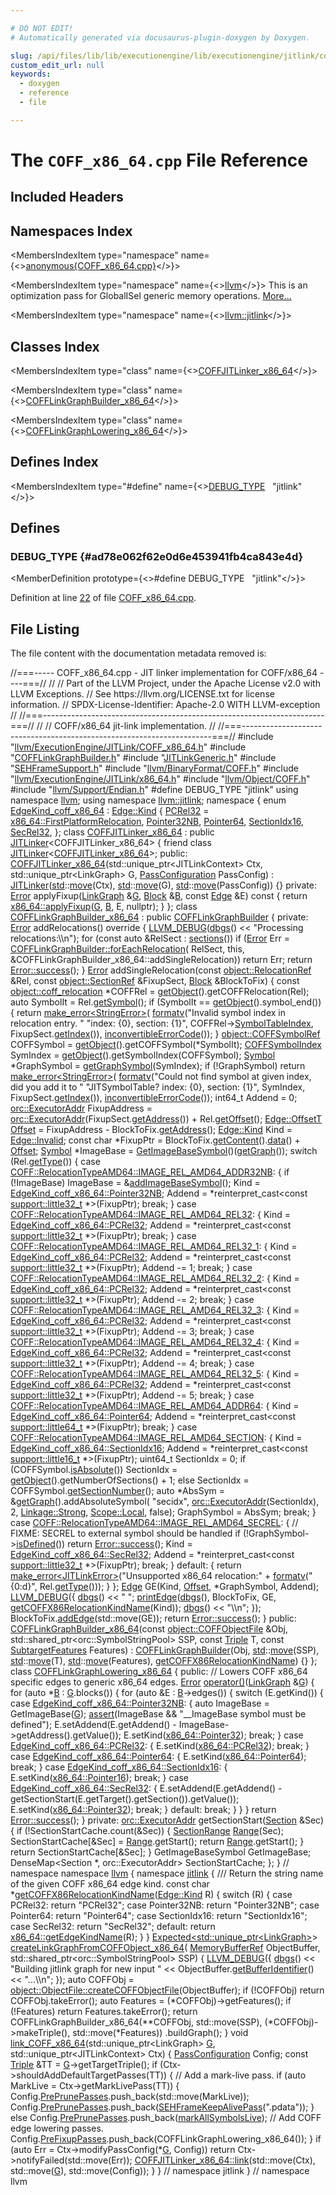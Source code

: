 ```yaml
---

# DO NOT EDIT!
# Automatically generated via docusaurus-plugin-doxygen by Doxygen.

slug: /api/files/lib/lib/executionengine/lib/executionengine/jitlink/coff-x86-64-cpp
custom_edit_url: null
keywords:
  - doxygen
  - reference
  - file

---
```





# The `COFF_x86_64.cpp` File Reference

<DoxygenPage pluginConfig={pluginConfig}>



## Included Headers

<IncludesList>
<IncludesListItem
  filePath="llvm/ExecutionEngine/JITLink/COFF_x86_64.h"
  permalink="/docs/api/files/include/include/llvm/include/llvm/executionengine/include/llvm/executionengine/jitlink/coff-x86-64-h"
  isLocal="true" />
<IncludesListItem
  filePath="COFFLinkGraphBuilder.h"
  permalink="/docs/api/files/lib/lib/executionengine/lib/executionengine/jitlink/cofflinkgraphbuilder-h"
  isLocal="true" />
<IncludesListItem
  filePath="JITLinkGeneric.h"
  permalink="/docs/api/files/lib/lib/executionengine/lib/executionengine/jitlink/jitlinkgeneric-h"
  isLocal="true" />
<IncludesListItem
  filePath="SEHFrameSupport.h"
  permalink="/docs/api/files/lib/lib/executionengine/lib/executionengine/jitlink/sehframesupport-h"
  isLocal="true" />
<IncludesListItem
  filePath="llvm/BinaryFormat/COFF.h"
  permalink="/docs/api/files/include/include/llvm/include/llvm/binaryformat/coff-h"
  isLocal="true" />
<IncludesListItem
  filePath="llvm/ExecutionEngine/JITLink/x86_64.h"
  permalink="/docs/api/files/include/include/llvm/include/llvm/executionengine/include/llvm/executionengine/jitlink/x86-64-h"
  isLocal="true" />
<IncludesListItem
  filePath="llvm/Object/COFF.h"
  permalink="/docs/api/files/include/include/llvm/include/llvm/object/coff-h"
  isLocal="true" />
<IncludesListItem
  filePath="llvm/Support/Endian.h"
  permalink="/docs/api/files/include/include/llvm/include/llvm/support/endian-h"
  isLocal="true" />
</IncludesList>

## Namespaces Index

<MembersIndex>

<MembersIndexItem
  type="namespace"
  name={<><a href="/docs/api/namespaces/anonymous-coff-x86-64-cpp-">anonymous&#123;COFF_x86_64.cpp&#125;</a></>}>
</MembersIndexItem>

<MembersIndexItem
  type="namespace"
  name={<><a href="/docs/api/namespaces/llvm">llvm</a></>}>
This is an optimization pass for GlobalISel generic memory operations. <a href="/docs/api/namespaces/llvm/#details">More...</a>
</MembersIndexItem>

<MembersIndexItem
  type="namespace"
  name={<><a href="/docs/api/namespaces/llvm/jitlink">llvm::jitlink</a></>}>
</MembersIndexItem>

</MembersIndex>

## Classes Index

<MembersIndex>

<MembersIndexItem
  type="class"
  name={<><a href="/docs/api/classes/anonymous-namespace-coff-x86-64-cpp-/coffjitlinker-x86-64">COFFJITLinker_x86_64</a></>}>
</MembersIndexItem>

<MembersIndexItem
  type="class"
  name={<><a href="/docs/api/classes/anonymous-namespace-coff-x86-64-cpp-/cofflinkgraphbuilder-x86-64">COFFLinkGraphBuilder_x86_64</a></>}>
</MembersIndexItem>

<MembersIndexItem
  type="class"
  name={<><a href="/docs/api/classes/anonymous-namespace-coff-x86-64-cpp-/cofflinkgraphlowering-x86-64">COFFLinkGraphLowering_x86_64</a></>}>
</MembersIndexItem>

</MembersIndex>

## Defines Index

<MembersIndex>

<MembersIndexItem
  type="#define"
  name={<><a href="#ad78e062f62e0d6e453941fb4ca843e4d">DEBUG&#95;TYPE</a>&nbsp;&nbsp;&nbsp;&quot;jitlink&quot;</>}>
</MembersIndexItem>

</MembersIndex>


<SectionDefinition>

## Defines

### DEBUG&#95;TYPE {#ad78e062f62e0d6e453941fb4ca843e4d}

<MemberDefinition
  prototype={<>#define DEBUG&#95;TYPE&nbsp;&nbsp;&nbsp;&quot;jitlink&quot;</>}>

Definition at line <a href="#l00022">22</a> of file <a href="/docs/api/files/lib/lib/executionengine/lib/executionengine/jitlink/coff-x86-64-cpp">COFF&#95;x86&#95;64.cpp</a>.
</MemberDefinition>

</SectionDefinition>

## File Listing

The file content with the documentation metadata removed is:

<ProgramListing>

<Link id="l00001" /><CodeLine lineNumber="1" lineLink="/docs/api/classes/anonymous-namespace-coff-x86-64-cpp-/coffjitlinker-x86-64/#a73a0adb0daac945ef603d26da6246c68"><Highlight kind="comment">//===----- COFF&#95;x86&#95;64.cpp - JIT linker implementation for COFF/x86&#95;64 ----===//</Highlight><Highlight kind="normal"></Highlight></CodeLine>
<Link id="l00002" /><CodeLine lineNumber="2"><Highlight kind="normal"></Highlight><Highlight kind="comment">//</Highlight><Highlight kind="normal"></Highlight></CodeLine>
<Link id="l00003" /><CodeLine lineNumber="3"><Highlight kind="normal"></Highlight><Highlight kind="comment">// Part of the LLVM Project, under the Apache License v2.0 with LLVM Exceptions.</Highlight><Highlight kind="normal"></Highlight></CodeLine>
<Link id="l00004" /><CodeLine lineNumber="4"><Highlight kind="normal"></Highlight><Highlight kind="comment">// See https://llvm.org/LICENSE.txt for license information.</Highlight><Highlight kind="normal"></Highlight></CodeLine>
<Link id="l00005" /><CodeLine lineNumber="5"><Highlight kind="normal"></Highlight><Highlight kind="comment">// SPDX-License-Identifier: Apache-2.0 WITH LLVM-exception</Highlight><Highlight kind="normal"></Highlight></CodeLine>
<Link id="l00006" /><CodeLine lineNumber="6"><Highlight kind="normal"></Highlight><Highlight kind="comment">//</Highlight><Highlight kind="normal"></Highlight></CodeLine>
<Link id="l00007" /><CodeLine lineNumber="7"><Highlight kind="normal"></Highlight><Highlight kind="comment">//===----------------------------------------------------------------------===//</Highlight><Highlight kind="normal"></Highlight></CodeLine>
<Link id="l00008" /><CodeLine lineNumber="8"><Highlight kind="normal"></Highlight><Highlight kind="comment">//</Highlight><Highlight kind="normal"></Highlight></CodeLine>
<Link id="l00009" /><CodeLine lineNumber="9"><Highlight kind="normal"></Highlight><Highlight kind="comment">// COFF/x86&#95;64 jit-link implementation.</Highlight><Highlight kind="normal"></Highlight></CodeLine>
<Link id="l00010" /><CodeLine lineNumber="10"><Highlight kind="normal"></Highlight><Highlight kind="comment">//</Highlight><Highlight kind="normal"></Highlight></CodeLine>
<Link id="l00011" /><CodeLine lineNumber="11"><Highlight kind="normal"></Highlight><Highlight kind="comment">//===----------------------------------------------------------------------===//</Highlight><Highlight kind="normal"></Highlight></CodeLine>
<Link id="l00012" /><CodeLine lineNumber="12"><Highlight kind="normal"></Highlight></CodeLine>
<Link id="l00013" /><CodeLine lineNumber="13"><Highlight kind="normal"></Highlight><Highlight kind="preprocessor">#include &quot;<a href="/docs/api/files/include/include/llvm/include/llvm/executionengine/include/llvm/executionengine/jitlink/coff-x86-64-h">llvm/ExecutionEngine/JITLink/COFF&#95;x86&#95;64.h</a>&quot;</Highlight><Highlight kind="normal"></Highlight></CodeLine>
<Link id="l00014" /><CodeLine lineNumber="14"><Highlight kind="normal"></Highlight><Highlight kind="preprocessor">#include &quot;<a href="/docs/api/files/lib/lib/executionengine/lib/executionengine/jitlink/cofflinkgraphbuilder-h">COFFLinkGraphBuilder.h</a>&quot;</Highlight><Highlight kind="normal"></Highlight></CodeLine>
<Link id="l00015" /><CodeLine lineNumber="15"><Highlight kind="normal"></Highlight><Highlight kind="preprocessor">#include &quot;<a href="/docs/api/files/lib/lib/executionengine/lib/executionengine/jitlink/jitlinkgeneric-h">JITLinkGeneric.h</a>&quot;</Highlight><Highlight kind="normal"></Highlight></CodeLine>
<Link id="l00016" /><CodeLine lineNumber="16"><Highlight kind="normal"></Highlight><Highlight kind="preprocessor">#include &quot;<a href="/docs/api/files/lib/lib/executionengine/lib/executionengine/jitlink/sehframesupport-h">SEHFrameSupport.h</a>&quot;</Highlight><Highlight kind="normal"></Highlight></CodeLine>
<Link id="l00017" /><CodeLine lineNumber="17"><Highlight kind="normal"></Highlight><Highlight kind="preprocessor">#include &quot;<a href="/docs/api/files/include/include/llvm/include/llvm/binaryformat/coff-h">llvm/BinaryFormat/COFF.h</a>&quot;</Highlight><Highlight kind="normal"></Highlight></CodeLine>
<Link id="l00018" /><CodeLine lineNumber="18"><Highlight kind="normal"></Highlight><Highlight kind="preprocessor">#include &quot;<a href="/docs/api/files/include/include/llvm/include/llvm/executionengine/include/llvm/executionengine/jitlink/x86-64-h">llvm/ExecutionEngine/JITLink/x86&#95;64.h</a>&quot;</Highlight><Highlight kind="normal"></Highlight></CodeLine>
<Link id="l00019" /><CodeLine lineNumber="19"><Highlight kind="normal"></Highlight><Highlight kind="preprocessor">#include &quot;<a href="/docs/api/files/include/include/llvm/include/llvm/object/coff-h">llvm/Object/COFF.h</a>&quot;</Highlight><Highlight kind="normal"></Highlight></CodeLine>
<Link id="l00020" /><CodeLine lineNumber="20"><Highlight kind="normal"></Highlight><Highlight kind="preprocessor">#include &quot;<a href="/docs/api/files/include/include/llvm/include/llvm/support/endian-h">llvm/Support/Endian.h</a>&quot;</Highlight><Highlight kind="normal"></Highlight></CodeLine>
<Link id="l00021" /><CodeLine lineNumber="21"><Highlight kind="normal"></Highlight></CodeLine>
<Link id="l00022" /><CodeLine lineNumber="22" lineLink="#ad78e062f62e0d6e453941fb4ca843e4d"><Highlight kind="normal"></Highlight><Highlight kind="preprocessor">#define DEBUG&#95;TYPE &quot;jitlink&quot;</Highlight><Highlight kind="normal"></Highlight></CodeLine>
<Link id="l00023" /><CodeLine lineNumber="23"><Highlight kind="normal"></Highlight></CodeLine>
<Link id="l00024" /><CodeLine lineNumber="24"><Highlight kind="normal"></Highlight><Highlight kind="keyword">using namespace </Highlight><Highlight kind="normal"><a href="/docs/api/namespaces/llvm">llvm</a>;</Highlight></CodeLine>
<Link id="l00025" /><CodeLine lineNumber="25"><Highlight kind="normal"></Highlight><Highlight kind="keyword">using namespace </Highlight><Highlight kind="normal"><a href="/docs/api/namespaces/llvm/jitlink">llvm::jitlink</a>;</Highlight></CodeLine>
<Link id="l00026" /><CodeLine lineNumber="26"><Highlight kind="normal"></Highlight></CodeLine>
<Link id="l00027" /><CodeLine lineNumber="27" lineLink="/docs/api/namespaces/anonymous-coff-x86-64-cpp-"><Highlight kind="normal"></Highlight><Highlight kind="keyword">namespace </Highlight><Highlight kind="normal">&#123;</Highlight></CodeLine>
<Link id="l00028" /><CodeLine lineNumber="28"><Highlight kind="normal"></Highlight></CodeLine>
<Link id="l00029" /><CodeLine lineNumber="29" lineLink="/docs/api/namespaces/anonymous-coff-x86-64-cpp-/#a016c26c55bffa3e279cdd6186de666ae"><Highlight kind="normal"></Highlight><Highlight kind="keyword">enum</Highlight><Highlight kind="normal"> <a href="/docs/api/namespaces/anonymous-coff-x86-64-cpp-/#a016c26c55bffa3e279cdd6186de666ae">EdgeKind&#95;coff&#95;x86&#95;64</a> : <a href="/docs/api/classes/llvm/jitlink/edge/#af18145da213e6c4033b368d657e80baa">Edge::Kind</a> &#123;</Highlight></CodeLine>
<Link id="l00030" /><CodeLine lineNumber="30" lineLink="/docs/api/namespaces/anonymous-coff-x86-64-cpp-/#a016c26c55bffa3e279cdd6186de666aeaab29b4db50e2f232e346ac5ec2d16cd1"><Highlight kind="normal">  <a href="/docs/api/namespaces/anonymous-coff-x86-64-cpp-/#a016c26c55bffa3e279cdd6186de666aeaab29b4db50e2f232e346ac5ec2d16cd1">PCRel32</a> = <a href="/docs/api/namespaces/llvm/jitlink/x86-64/#aebb5822f6bda55afbca20f322d73a2a1add715d49e2474eaf459ccdfa6cc7e9f8">x86&#95;64::FirstPlatformRelocation</a>,</Highlight></CodeLine>
<Link id="l00031" /><CodeLine lineNumber="31" lineLink="/docs/api/namespaces/anonymous-coff-x86-64-cpp-/#a016c26c55bffa3e279cdd6186de666aea5240801095e25e9bcd4110ec9398ef28"><Highlight kind="normal">  <a href="/docs/api/namespaces/anonymous-coff-x86-64-cpp-/#a016c26c55bffa3e279cdd6186de666aea5240801095e25e9bcd4110ec9398ef28">Pointer32NB</a>,</Highlight></CodeLine>
<Link id="l00032" /><CodeLine lineNumber="32" lineLink="/docs/api/namespaces/anonymous-coff-x86-64-cpp-/#a016c26c55bffa3e279cdd6186de666aea201433a0059c2d563b95c13b80825fd1"><Highlight kind="normal">  <a href="/docs/api/namespaces/anonymous-coff-x86-64-cpp-/#a016c26c55bffa3e279cdd6186de666aea201433a0059c2d563b95c13b80825fd1">Pointer64</a>,</Highlight></CodeLine>
<Link id="l00033" /><CodeLine lineNumber="33" lineLink="/docs/api/namespaces/anonymous-coff-x86-64-cpp-/#a016c26c55bffa3e279cdd6186de666aea09a39ab6dbcb675da9cd177c7aa400cf"><Highlight kind="normal">  <a href="/docs/api/namespaces/anonymous-coff-x86-64-cpp-/#a016c26c55bffa3e279cdd6186de666aea09a39ab6dbcb675da9cd177c7aa400cf">SectionIdx16</a>,</Highlight></CodeLine>
<Link id="l00034" /><CodeLine lineNumber="34" lineLink="/docs/api/namespaces/anonymous-coff-x86-64-cpp-/#a016c26c55bffa3e279cdd6186de666aea336ad9a10983e848ad5fdd665a267b3b"><Highlight kind="normal">  <a href="/docs/api/namespaces/anonymous-coff-x86-64-cpp-/#a016c26c55bffa3e279cdd6186de666aea336ad9a10983e848ad5fdd665a267b3b">SecRel32</a>,</Highlight></CodeLine>
<Link id="l00035" /><CodeLine lineNumber="35"><Highlight kind="normal">&#125;;</Highlight></CodeLine>
<Link id="l00036" /><CodeLine lineNumber="36"><Highlight kind="normal"></Highlight></CodeLine>
<Link id="l00037" /><CodeLine lineNumber="37" lineLink="/docs/api/classes/anonymous-namespace-coff-x86-64-cpp-/coffjitlinker-x86-64"><Highlight kind="normal"></Highlight><Highlight kind="keyword">class </Highlight><Highlight kind="normal"><a href="/docs/api/classes/anonymous-namespace-coff-x86-64-cpp-/coffjitlinker-x86-64/#a071d5ac42263dc163534391f79d68093">COFFJITLinker&#95;x86&#95;64</a> : </Highlight><Highlight kind="keyword">public</Highlight><Highlight kind="normal"> <a href="/docs/api/classes/llvm/jitlink/jitlinker">JITLinker</a>&lt;COFFJITLinker&#95;x86&#95;64&gt; &#123;</Highlight></CodeLine>
<Link id="l00038" /><CodeLine lineNumber="38"><Highlight kind="normal">  </Highlight><Highlight kind="keyword">friend</Highlight><Highlight kind="normal"> </Highlight><Highlight kind="keyword">class </Highlight><Highlight kind="normal"><a href="/docs/api/classes/llvm/jitlink/jitlinker">JITLinker</a>&lt;<a href="/docs/api/classes/anonymous-namespace-coff-x86-64-cpp-/coffjitlinker-x86-64/#a071d5ac42263dc163534391f79d68093">COFFJITLinker&#95;x86&#95;64</a>&gt;;</Highlight></CodeLine>
<Link id="l00039" /><CodeLine lineNumber="39"><Highlight kind="normal"></Highlight></CodeLine>
<Link id="l00040" /><CodeLine lineNumber="40"><Highlight kind="normal"></Highlight><Highlight kind="keyword">public</Highlight><Highlight kind="normal">:</Highlight></CodeLine>
<Link id="l00041" /><CodeLine lineNumber="41" lineLink="/docs/api/classes/anonymous-namespace-coff-x86-64-cpp-/coffjitlinker-x86-64/#a071d5ac42263dc163534391f79d68093"><Highlight kind="normal">  <a href="/docs/api/classes/anonymous-namespace-coff-x86-64-cpp-/coffjitlinker-x86-64/#a071d5ac42263dc163534391f79d68093">COFFJITLinker&#95;x86&#95;64</a>(std::unique&#95;ptr&lt;JITLinkContext&gt; Ctx,</Highlight></CodeLine>
<Link id="l00042" /><CodeLine lineNumber="42"><Highlight kind="normal">                       std::unique&#95;ptr&lt;LinkGraph&gt; G,</Highlight></CodeLine>
<Link id="l00043" /><CodeLine lineNumber="43"><Highlight kind="normal">                       <a href="/docs/api/structs/llvm/jitlink/passconfiguration">PassConfiguration</a> PassConfig)</Highlight></CodeLine>
<Link id="l00044" /><CodeLine lineNumber="44"><Highlight kind="normal">      : <a href="/docs/api/classes/llvm/jitlink/jitlinker">JITLinker</a>(<a href="/docs/api/namespaces/std">std</a>::<a href="/docs/api/namespaces/llvm/#abfc9c7ecf70f66901e439f7c04ef3dbb">move</a>(Ctx), <a href="/docs/api/namespaces/std">std</a>::<a href="/docs/api/namespaces/llvm/#abfc9c7ecf70f66901e439f7c04ef3dbb">move</a>(G), <a href="/docs/api/namespaces/std">std</a>::<a href="/docs/api/namespaces/llvm/#abfc9c7ecf70f66901e439f7c04ef3dbb">move</a>(PassConfig)) &#123;&#125;</Highlight></CodeLine>
<Link id="l00045" /><CodeLine lineNumber="45"><Highlight kind="normal"></Highlight></CodeLine>
<Link id="l00046" /><CodeLine lineNumber="46"><Highlight kind="normal"></Highlight><Highlight kind="keyword">private</Highlight><Highlight kind="normal">:</Highlight></CodeLine>
<Link id="l00047" /><CodeLine lineNumber="47"><Highlight kind="normal">  <a href="/docs/api/classes/llvm/error">Error</a> applyFixup(<a href="/docs/api/classes/llvm/jitlink/linkgraph">LinkGraph</a> &amp;<a href="/docs/api/files/lib/lib/support/md5-cpp/#ad96b7cf3182ce2ba85e5a7a93b12c441">G</a>, <a href="/docs/api/classes/llvm/jitlink/block">Block</a> &amp;<a href="/docs/api/files/lib/lib/ir/builtingcs-cpp/#ae76959fe811ba090de4cba69ac00f1da">B</a>, </Highlight><Highlight kind="keyword">const</Highlight><Highlight kind="normal"> <a href="/docs/api/classes/llvm/jitlink/edge">Edge</a> &amp;E)</Highlight><Highlight kind="keyword"> const </Highlight><Highlight kind="normal">&#123;</Highlight></CodeLine>
<Link id="l00048" /><CodeLine lineNumber="48"><Highlight kind="normal">    </Highlight><Highlight kind="keywordflow">return</Highlight><Highlight kind="normal"> <a href="/docs/api/namespaces/llvm/jitlink/x86-64/#a4640b55f4a0124796c017fc725e87add">x86&#95;64::applyFixup</a>(<a href="/docs/api/files/lib/lib/support/md5-cpp/#ad96b7cf3182ce2ba85e5a7a93b12c441">G</a>, <a href="/docs/api/files/lib/lib/ir/builtingcs-cpp/#ae76959fe811ba090de4cba69ac00f1da">B</a>, E, </Highlight><Highlight kind="keyword">nullptr</Highlight><Highlight kind="normal">);</Highlight></CodeLine>
<Link id="l00049" /><CodeLine lineNumber="49"><Highlight kind="normal">  &#125;</Highlight></CodeLine>
<Link id="l00050" /><CodeLine lineNumber="50"><Highlight kind="normal">&#125;;</Highlight></CodeLine>
<Link id="l00051" /><CodeLine lineNumber="51"><Highlight kind="normal"></Highlight></CodeLine>
<Link id="l00052" /><CodeLine lineNumber="52" lineLink="/docs/api/classes/anonymous-namespace-coff-x86-64-cpp-/cofflinkgraphbuilder-x86-64"><Highlight kind="normal"></Highlight><Highlight kind="keyword">class </Highlight><Highlight kind="normal"><a href="/docs/api/classes/anonymous-namespace-coff-x86-64-cpp-/cofflinkgraphbuilder-x86-64/#a90c58eb22e11ace30ea79b777d63421a">COFFLinkGraphBuilder&#95;x86&#95;64</a> : </Highlight><Highlight kind="keyword">public</Highlight><Highlight kind="normal"> <a href="/docs/api/classes/llvm/jitlink/cofflinkgraphbuilder/#a3c4e6908d0d41cb16745c66539eb86ea">COFFLinkGraphBuilder</a> &#123;</Highlight></CodeLine>
<Link id="l00053" /><CodeLine lineNumber="53"><Highlight kind="normal"></Highlight><Highlight kind="keyword">private</Highlight><Highlight kind="normal">:</Highlight></CodeLine>
<Link id="l00054" /><CodeLine lineNumber="54"><Highlight kind="normal">  <a href="/docs/api/classes/llvm/error">Error</a> addRelocations()</Highlight><Highlight kind="keyword"> override </Highlight><Highlight kind="normal">&#123;</Highlight></CodeLine>
<Link id="l00055" /><CodeLine lineNumber="55"><Highlight kind="normal">    <a href="/docs/api/files/include/include/llvm/include/llvm/support/debug-h/#a196897517069dda1bdb549e24468f7d7">LLVM&#95;DEBUG</a>(<a href="/docs/api/namespaces/llvm/#a7c46c742c31be54870e2038048e6b391">dbgs</a>() &lt;&lt; </Highlight><Highlight kind="stringliteral">&quot;Processing relocations:\\n&quot;</Highlight><Highlight kind="normal">);</Highlight></CodeLine>
<Link id="l00056" /><CodeLine lineNumber="56"><Highlight kind="normal"></Highlight></CodeLine>
<Link id="l00057" /><CodeLine lineNumber="57"><Highlight kind="normal">    </Highlight><Highlight kind="keywordflow">for</Highlight><Highlight kind="normal"> (</Highlight><Highlight kind="keyword">const</Highlight><Highlight kind="normal"> </Highlight><Highlight kind="keyword">auto</Highlight><Highlight kind="normal"> &amp;RelSect : <a href="/docs/api/files/lib/lib/codegen/basicblocksections-cpp/#ad9bfff4f6c093ce614da964288d832c9">sections</a>())</Highlight></CodeLine>
<Link id="l00058" /><CodeLine lineNumber="58"><Highlight kind="normal">      </Highlight><Highlight kind="keywordflow">if</Highlight><Highlight kind="normal"> (<a href="/docs/api/classes/llvm/error">Error</a> Err = <a href="/docs/api/classes/llvm/jitlink/cofflinkgraphbuilder/#a1408ab8cac30c08491c126a28e803a04">COFFLinkGraphBuilder::forEachRelocation</a>(</Highlight></CodeLine>
<Link id="l00059" /><CodeLine lineNumber="59"><Highlight kind="normal">              RelSect, </Highlight><Highlight kind="keyword">this</Highlight><Highlight kind="normal">, &amp;COFFLinkGraphBuilder&#95;x86&#95;64::addSingleRelocation))</Highlight></CodeLine>
<Link id="l00060" /><CodeLine lineNumber="60"><Highlight kind="normal">        </Highlight><Highlight kind="keywordflow">return</Highlight><Highlight kind="normal"> Err;</Highlight></CodeLine>
<Link id="l00061" /><CodeLine lineNumber="61"><Highlight kind="normal"></Highlight></CodeLine>
<Link id="l00062" /><CodeLine lineNumber="62"><Highlight kind="normal">    </Highlight><Highlight kind="keywordflow">return</Highlight><Highlight kind="normal"> <a href="/docs/api/classes/llvm/error/#a4dfd0813c3d0e0a30439b5a3e9196b59">Error::success</a>();</Highlight></CodeLine>
<Link id="l00063" /><CodeLine lineNumber="63"><Highlight kind="normal">  &#125;</Highlight></CodeLine>
<Link id="l00064" /><CodeLine lineNumber="64"><Highlight kind="normal"></Highlight></CodeLine>
<Link id="l00065" /><CodeLine lineNumber="65"><Highlight kind="normal">  <a href="/docs/api/classes/llvm/error">Error</a> addSingleRelocation(</Highlight><Highlight kind="keyword">const</Highlight><Highlight kind="normal"> <a href="/docs/api/classes/llvm/object/relocationref">object::RelocationRef</a> &amp;Rel,</Highlight></CodeLine>
<Link id="l00066" /><CodeLine lineNumber="66"><Highlight kind="normal">                            </Highlight><Highlight kind="keyword">const</Highlight><Highlight kind="normal"> <a href="/docs/api/classes/llvm/object/sectionref">object::SectionRef</a> &amp;FixupSect,</Highlight></CodeLine>
<Link id="l00067" /><CodeLine lineNumber="67"><Highlight kind="normal">                            <a href="/docs/api/classes/llvm/jitlink/block">Block</a> &amp;BlockToFix) &#123;</Highlight></CodeLine>
<Link id="l00068" /><CodeLine lineNumber="68"><Highlight kind="normal">    </Highlight><Highlight kind="keyword">const</Highlight><Highlight kind="normal"> <a href="/docs/api/structs/llvm/object/coff-relocation">object::coff&#95;relocation</a> &#42;COFFRel = <a href="/docs/api/files/lib/lib/object/coffobjectfile-cpp/#a270d895418a237eac4aacc08cf0db5b2">getObject</a>().getCOFFRelocation(Rel);</Highlight></CodeLine>
<Link id="l00069" /><CodeLine lineNumber="69"><Highlight kind="normal">    </Highlight><Highlight kind="keyword">auto</Highlight><Highlight kind="normal"> SymbolIt = Rel.<a href="/docs/api/classes/llvm/object/relocationref/#a83bcab1a4f6a9aec56d6a40487f82a5e">getSymbol</a>();</Highlight></CodeLine>
<Link id="l00070" /><CodeLine lineNumber="70"><Highlight kind="normal">    </Highlight><Highlight kind="keywordflow">if</Highlight><Highlight kind="normal"> (SymbolIt == <a href="/docs/api/files/lib/lib/object/coffobjectfile-cpp/#a270d895418a237eac4aacc08cf0db5b2">getObject</a>().symbol&#95;end()) &#123;</Highlight></CodeLine>
<Link id="l00071" /><CodeLine lineNumber="71"><Highlight kind="normal">      </Highlight><Highlight kind="keywordflow">return</Highlight><Highlight kind="normal"> <a href="/docs/api/namespaces/llvm/#a9999bd897fc8a1648bd69b36fee2d357">make&#95;error&lt;StringError&gt;</a>(</Highlight></CodeLine>
<Link id="l00072" /><CodeLine lineNumber="72"><Highlight kind="normal">          <a href="/docs/api/namespaces/llvm/#a653cce37b80c03eebe7a00520a8eabb6">formatv</a>(</Highlight><Highlight kind="stringliteral">&quot;Invalid symbol index in relocation entry. &quot;</Highlight><Highlight kind="normal"></Highlight></CodeLine>
<Link id="l00073" /><CodeLine lineNumber="73"><Highlight kind="normal">                  </Highlight><Highlight kind="stringliteral">&quot;index: &#123;0&#125;, section: &#123;1&#125;&quot;</Highlight><Highlight kind="normal">,</Highlight></CodeLine>
<Link id="l00074" /><CodeLine lineNumber="74"><Highlight kind="normal">                  COFFRel-&gt;<a href="/docs/api/structs/llvm/object/coff-relocation/#a8800b88b0d9aa71682a507ac494b027e">SymbolTableIndex</a>, FixupSect.<a href="/docs/api/classes/llvm/object/sectionref/#a1683493667fa7e44083fe1258a1dcb10">getIndex</a>()),</Highlight></CodeLine>
<Link id="l00075" /><CodeLine lineNumber="75"><Highlight kind="normal">          <a href="/docs/api/namespaces/llvm/#a2b43c21951d0948b34bcf7019949032d">inconvertibleErrorCode</a>());</Highlight></CodeLine>
<Link id="l00076" /><CodeLine lineNumber="76"><Highlight kind="normal">    &#125;</Highlight></CodeLine>
<Link id="l00077" /><CodeLine lineNumber="77"><Highlight kind="normal"></Highlight></CodeLine>
<Link id="l00078" /><CodeLine lineNumber="78"><Highlight kind="normal">    <a href="/docs/api/classes/llvm/object/coffsymbolref">object::COFFSymbolRef</a> COFFSymbol = <a href="/docs/api/files/lib/lib/object/coffobjectfile-cpp/#a270d895418a237eac4aacc08cf0db5b2">getObject</a>().getCOFFSymbol(&#42;SymbolIt);</Highlight></CodeLine>
<Link id="l00079" /><CodeLine lineNumber="79"><Highlight kind="normal">    <a href="/docs/api/classes/llvm/jitlink/cofflinkgraphbuilder/#a21eda8b856a01125e5d5bb7c226c18e4">COFFSymbolIndex</a> SymIndex = <a href="/docs/api/files/lib/lib/object/coffobjectfile-cpp/#a270d895418a237eac4aacc08cf0db5b2">getObject</a>().getSymbolIndex(COFFSymbol);</Highlight></CodeLine>
<Link id="l00080" /><CodeLine lineNumber="80"><Highlight kind="normal"></Highlight></CodeLine>
<Link id="l00081" /><CodeLine lineNumber="81"><Highlight kind="normal">    <a href="/docs/api/classes/llvm/jitlink/symbol">Symbol</a> &#42;GraphSymbol = <a href="/docs/api/classes/llvm/jitlink/cofflinkgraphbuilder/#a22b714f69883917f69ebfbd93e66dc6d">getGraphSymbol</a>(SymIndex);</Highlight></CodeLine>
<Link id="l00082" /><CodeLine lineNumber="82"><Highlight kind="normal">    </Highlight><Highlight kind="keywordflow">if</Highlight><Highlight kind="normal"> (!GraphSymbol)</Highlight></CodeLine>
<Link id="l00083" /><CodeLine lineNumber="83"><Highlight kind="normal">      </Highlight><Highlight kind="keywordflow">return</Highlight><Highlight kind="normal"> <a href="/docs/api/namespaces/llvm/#a9999bd897fc8a1648bd69b36fee2d357">make&#95;error&lt;StringError&gt;</a>(</Highlight></CodeLine>
<Link id="l00084" /><CodeLine lineNumber="84"><Highlight kind="normal">          <a href="/docs/api/namespaces/llvm/#a653cce37b80c03eebe7a00520a8eabb6">formatv</a>(</Highlight><Highlight kind="stringliteral">&quot;Could not find symbol at given index, did you add it to &quot;</Highlight><Highlight kind="normal"></Highlight></CodeLine>
<Link id="l00085" /><CodeLine lineNumber="85"><Highlight kind="normal">                  </Highlight><Highlight kind="stringliteral">&quot;JITSymbolTable? index: &#123;0&#125;, section: &#123;1&#125;&quot;</Highlight><Highlight kind="normal">,</Highlight></CodeLine>
<Link id="l00086" /><CodeLine lineNumber="86"><Highlight kind="normal">                  SymIndex, FixupSect.<a href="/docs/api/classes/llvm/object/sectionref/#a1683493667fa7e44083fe1258a1dcb10">getIndex</a>()),</Highlight></CodeLine>
<Link id="l00087" /><CodeLine lineNumber="87"><Highlight kind="normal">          <a href="/docs/api/namespaces/llvm/#a2b43c21951d0948b34bcf7019949032d">inconvertibleErrorCode</a>());</Highlight></CodeLine>
<Link id="l00088" /><CodeLine lineNumber="88"><Highlight kind="normal"></Highlight></CodeLine>
<Link id="l00089" /><CodeLine lineNumber="89"><Highlight kind="normal">    int64&#95;t Addend = 0;</Highlight></CodeLine>
<Link id="l00090" /><CodeLine lineNumber="90"><Highlight kind="normal">    <a href="/docs/api/classes/llvm/orc/executoraddr">orc::ExecutorAddr</a> FixupAddress =</Highlight></CodeLine>
<Link id="l00091" /><CodeLine lineNumber="91"><Highlight kind="normal">        <a href="/docs/api/classes/llvm/orc/executoraddr">orc::ExecutorAddr</a>(FixupSect.<a href="/docs/api/classes/llvm/object/sectionref/#a9a664da9a987e7bb5023e33705509df4">getAddress</a>()) + Rel.<a href="/docs/api/classes/llvm/object/relocationref/#a6aa71653bc8ee52493adf9343d9ac44d">getOffset</a>();</Highlight></CodeLine>
<Link id="l00092" /><CodeLine lineNumber="92"><Highlight kind="normal">    <a href="/docs/api/classes/llvm/jitlink/edge/#a99b24e01e70f80708a8367e18915a4e5">Edge::OffsetT</a> <a href="/docs/api/namespaces/llvm/#a05f5b9a11bdcc5feba62899f95dcf878a3134224cba2545bc57954d3b072aebb4">Offset</a> = FixupAddress - BlockToFix.<a href="/docs/api/classes/llvm/jitlink/addressable/#a47c2af5c103d659fc139098774dccb04">getAddress</a>();</Highlight></CodeLine>
<Link id="l00093" /><CodeLine lineNumber="93"><Highlight kind="normal"></Highlight></CodeLine>
<Link id="l00094" /><CodeLine lineNumber="94"><Highlight kind="normal">    <a href="/docs/api/classes/llvm/jitlink/edge/#af18145da213e6c4033b368d657e80baa">Edge::Kind</a> Kind = <a href="/docs/api/classes/llvm/jitlink/edge/#aa21629cef4aed37ffc47ef8681c46a99a5ac566a913119de4e29b016756ce6e9f">Edge::Invalid</a>;</Highlight></CodeLine>
<Link id="l00095" /><CodeLine lineNumber="95"><Highlight kind="normal">    </Highlight><Highlight kind="keyword">const</Highlight><Highlight kind="normal"> </Highlight><Highlight kind="keywordtype">char</Highlight><Highlight kind="normal"> &#42;FixupPtr = BlockToFix.<a href="/docs/api/classes/llvm/jitlink/block/#a4e670b08f3b3affac8a6916a2fc04b23">getContent</a>().<a href="/docs/api/classes/llvm/arrayref/#adb9cab4abca6bf2855c882dcf79fb1cb">data</a>() + <a href="/docs/api/namespaces/llvm/#a05f5b9a11bdcc5feba62899f95dcf878a3134224cba2545bc57954d3b072aebb4">Offset</a>;</Highlight></CodeLine>
<Link id="l00096" /><CodeLine lineNumber="96"><Highlight kind="normal">    <a href="/docs/api/classes/llvm/jitlink/symbol">Symbol</a> &#42;ImageBase = <a href="/docs/api/classes/llvm/jitlink/getimagebasesymbol">GetImageBaseSymbol</a>()(<a href="/docs/api/classes/llvm/jitlink/cofflinkgraphbuilder/#ac413fa55cc59eb982c976ea0fadc13e7">getGraph</a>());</Highlight></CodeLine>
<Link id="l00097" /><CodeLine lineNumber="97"><Highlight kind="normal"></Highlight></CodeLine>
<Link id="l00098" /><CodeLine lineNumber="98"><Highlight kind="normal">    </Highlight><Highlight kind="keywordflow">switch</Highlight><Highlight kind="normal"> (Rel.<a href="/docs/api/classes/llvm/object/relocationref/#a3a14c842fb698c94611978d94b7cf166">getType</a>()) &#123;</Highlight></CodeLine>
<Link id="l00099" /><CodeLine lineNumber="99"><Highlight kind="normal">    </Highlight><Highlight kind="keywordflow">case</Highlight><Highlight kind="normal"> <a href="/docs/api/namespaces/llvm/coff/#a7d8b48e10ac507c952d8d53a1ed68125a69bb08ed3be752cf59e3f3c920551467">COFF::RelocationTypeAMD64::IMAGE&#95;REL&#95;AMD64&#95;ADDR32NB</a>: &#123;</Highlight></CodeLine>
<Link id="l00100" /><CodeLine lineNumber="100"><Highlight kind="normal">      </Highlight><Highlight kind="keywordflow">if</Highlight><Highlight kind="normal"> (!ImageBase)</Highlight></CodeLine>
<Link id="l00101" /><CodeLine lineNumber="101"><Highlight kind="normal">        ImageBase = &amp;<a href="/docs/api/classes/llvm/jitlink/cofflinkgraphbuilder/#aeab440ede1331d38fac1426b6fdb050e">addImageBaseSymbol</a>();</Highlight></CodeLine>
<Link id="l00102" /><CodeLine lineNumber="102"><Highlight kind="normal">      Kind = <a href="/docs/api/namespaces/anonymous-coff-x86-64-cpp-/#a016c26c55bffa3e279cdd6186de666aea5240801095e25e9bcd4110ec9398ef28">EdgeKind&#95;coff&#95;x86&#95;64::Pointer32NB</a>;</Highlight></CodeLine>
<Link id="l00103" /><CodeLine lineNumber="103"><Highlight kind="normal">      Addend = &#42;</Highlight><Highlight kind="keyword">reinterpret&#95;cast&lt;</Highlight><Highlight kind="keyword">const </Highlight><Highlight kind="normal"><a href="/docs/api/namespaces/llvm/support/#a6e7b1b4608b407109ab27d3404c262cf">support::little32&#95;t</a> &#42;</Highlight><Highlight kind="keyword">&gt;</Highlight><Highlight kind="normal">(FixupPtr);</Highlight></CodeLine>
<Link id="l00104" /><CodeLine lineNumber="104"><Highlight kind="normal">      </Highlight><Highlight kind="keywordflow">break</Highlight><Highlight kind="normal">;</Highlight></CodeLine>
<Link id="l00105" /><CodeLine lineNumber="105"><Highlight kind="normal">    &#125;</Highlight></CodeLine>
<Link id="l00106" /><CodeLine lineNumber="106"><Highlight kind="normal">    </Highlight><Highlight kind="keywordflow">case</Highlight><Highlight kind="normal"> <a href="/docs/api/namespaces/llvm/coff/#a7d8b48e10ac507c952d8d53a1ed68125a1376dddaf4ade08fe5429571a06c6249">COFF::RelocationTypeAMD64::IMAGE&#95;REL&#95;AMD64&#95;REL32</a>: &#123;</Highlight></CodeLine>
<Link id="l00107" /><CodeLine lineNumber="107"><Highlight kind="normal">      Kind = <a href="/docs/api/namespaces/anonymous-coff-x86-64-cpp-/#a016c26c55bffa3e279cdd6186de666aeaab29b4db50e2f232e346ac5ec2d16cd1">EdgeKind&#95;coff&#95;x86&#95;64::PCRel32</a>;</Highlight></CodeLine>
<Link id="l00108" /><CodeLine lineNumber="108"><Highlight kind="normal">      Addend = &#42;</Highlight><Highlight kind="keyword">reinterpret&#95;cast&lt;</Highlight><Highlight kind="keyword">const </Highlight><Highlight kind="normal"><a href="/docs/api/namespaces/llvm/support/#a6e7b1b4608b407109ab27d3404c262cf">support::little32&#95;t</a> &#42;</Highlight><Highlight kind="keyword">&gt;</Highlight><Highlight kind="normal">(FixupPtr);</Highlight></CodeLine>
<Link id="l00109" /><CodeLine lineNumber="109"><Highlight kind="normal">      </Highlight><Highlight kind="keywordflow">break</Highlight><Highlight kind="normal">;</Highlight></CodeLine>
<Link id="l00110" /><CodeLine lineNumber="110"><Highlight kind="normal">    &#125;</Highlight></CodeLine>
<Link id="l00111" /><CodeLine lineNumber="111"><Highlight kind="normal">    </Highlight><Highlight kind="keywordflow">case</Highlight><Highlight kind="normal"> <a href="/docs/api/namespaces/llvm/coff/#a7d8b48e10ac507c952d8d53a1ed68125aca1da2d557f44c860c7609839a47a97e">COFF::RelocationTypeAMD64::IMAGE&#95;REL&#95;AMD64&#95;REL32&#95;1</a>: &#123;</Highlight></CodeLine>
<Link id="l00112" /><CodeLine lineNumber="112"><Highlight kind="normal">      Kind = <a href="/docs/api/namespaces/anonymous-coff-x86-64-cpp-/#a016c26c55bffa3e279cdd6186de666aeaab29b4db50e2f232e346ac5ec2d16cd1">EdgeKind&#95;coff&#95;x86&#95;64::PCRel32</a>;</Highlight></CodeLine>
<Link id="l00113" /><CodeLine lineNumber="113"><Highlight kind="normal">      Addend = &#42;</Highlight><Highlight kind="keyword">reinterpret&#95;cast&lt;</Highlight><Highlight kind="keyword">const </Highlight><Highlight kind="normal"><a href="/docs/api/namespaces/llvm/support/#a6e7b1b4608b407109ab27d3404c262cf">support::little32&#95;t</a> &#42;</Highlight><Highlight kind="keyword">&gt;</Highlight><Highlight kind="normal">(FixupPtr);</Highlight></CodeLine>
<Link id="l00114" /><CodeLine lineNumber="114"><Highlight kind="normal">      Addend -= 1;</Highlight></CodeLine>
<Link id="l00115" /><CodeLine lineNumber="115"><Highlight kind="normal">      </Highlight><Highlight kind="keywordflow">break</Highlight><Highlight kind="normal">;</Highlight></CodeLine>
<Link id="l00116" /><CodeLine lineNumber="116"><Highlight kind="normal">    &#125;</Highlight></CodeLine>
<Link id="l00117" /><CodeLine lineNumber="117"><Highlight kind="normal">    </Highlight><Highlight kind="keywordflow">case</Highlight><Highlight kind="normal"> <a href="/docs/api/namespaces/llvm/coff/#a7d8b48e10ac507c952d8d53a1ed68125a9ac180ba8529a9e86a2850d956e5ad12">COFF::RelocationTypeAMD64::IMAGE&#95;REL&#95;AMD64&#95;REL32&#95;2</a>: &#123;</Highlight></CodeLine>
<Link id="l00118" /><CodeLine lineNumber="118"><Highlight kind="normal">      Kind = <a href="/docs/api/namespaces/anonymous-coff-x86-64-cpp-/#a016c26c55bffa3e279cdd6186de666aeaab29b4db50e2f232e346ac5ec2d16cd1">EdgeKind&#95;coff&#95;x86&#95;64::PCRel32</a>;</Highlight></CodeLine>
<Link id="l00119" /><CodeLine lineNumber="119"><Highlight kind="normal">      Addend = &#42;</Highlight><Highlight kind="keyword">reinterpret&#95;cast&lt;</Highlight><Highlight kind="keyword">const </Highlight><Highlight kind="normal"><a href="/docs/api/namespaces/llvm/support/#a6e7b1b4608b407109ab27d3404c262cf">support::little32&#95;t</a> &#42;</Highlight><Highlight kind="keyword">&gt;</Highlight><Highlight kind="normal">(FixupPtr);</Highlight></CodeLine>
<Link id="l00120" /><CodeLine lineNumber="120"><Highlight kind="normal">      Addend -= 2;</Highlight></CodeLine>
<Link id="l00121" /><CodeLine lineNumber="121"><Highlight kind="normal">      </Highlight><Highlight kind="keywordflow">break</Highlight><Highlight kind="normal">;</Highlight></CodeLine>
<Link id="l00122" /><CodeLine lineNumber="122"><Highlight kind="normal">    &#125;</Highlight></CodeLine>
<Link id="l00123" /><CodeLine lineNumber="123"><Highlight kind="normal">    </Highlight><Highlight kind="keywordflow">case</Highlight><Highlight kind="normal"> <a href="/docs/api/namespaces/llvm/coff/#a7d8b48e10ac507c952d8d53a1ed68125a671bee06fdca9e90b7216d5e0822ece4">COFF::RelocationTypeAMD64::IMAGE&#95;REL&#95;AMD64&#95;REL32&#95;3</a>: &#123;</Highlight></CodeLine>
<Link id="l00124" /><CodeLine lineNumber="124"><Highlight kind="normal">      Kind = <a href="/docs/api/namespaces/anonymous-coff-x86-64-cpp-/#a016c26c55bffa3e279cdd6186de666aeaab29b4db50e2f232e346ac5ec2d16cd1">EdgeKind&#95;coff&#95;x86&#95;64::PCRel32</a>;</Highlight></CodeLine>
<Link id="l00125" /><CodeLine lineNumber="125"><Highlight kind="normal">      Addend = &#42;</Highlight><Highlight kind="keyword">reinterpret&#95;cast&lt;</Highlight><Highlight kind="keyword">const </Highlight><Highlight kind="normal"><a href="/docs/api/namespaces/llvm/support/#a6e7b1b4608b407109ab27d3404c262cf">support::little32&#95;t</a> &#42;</Highlight><Highlight kind="keyword">&gt;</Highlight><Highlight kind="normal">(FixupPtr);</Highlight></CodeLine>
<Link id="l00126" /><CodeLine lineNumber="126"><Highlight kind="normal">      Addend -= 3;</Highlight></CodeLine>
<Link id="l00127" /><CodeLine lineNumber="127"><Highlight kind="normal">      </Highlight><Highlight kind="keywordflow">break</Highlight><Highlight kind="normal">;</Highlight></CodeLine>
<Link id="l00128" /><CodeLine lineNumber="128"><Highlight kind="normal">    &#125;</Highlight></CodeLine>
<Link id="l00129" /><CodeLine lineNumber="129"><Highlight kind="normal">    </Highlight><Highlight kind="keywordflow">case</Highlight><Highlight kind="normal"> <a href="/docs/api/namespaces/llvm/coff/#a7d8b48e10ac507c952d8d53a1ed68125ae973c60725173244ac866440df4f5d44">COFF::RelocationTypeAMD64::IMAGE&#95;REL&#95;AMD64&#95;REL32&#95;4</a>: &#123;</Highlight></CodeLine>
<Link id="l00130" /><CodeLine lineNumber="130"><Highlight kind="normal">      Kind = <a href="/docs/api/namespaces/anonymous-coff-x86-64-cpp-/#a016c26c55bffa3e279cdd6186de666aeaab29b4db50e2f232e346ac5ec2d16cd1">EdgeKind&#95;coff&#95;x86&#95;64::PCRel32</a>;</Highlight></CodeLine>
<Link id="l00131" /><CodeLine lineNumber="131"><Highlight kind="normal">      Addend = &#42;</Highlight><Highlight kind="keyword">reinterpret&#95;cast&lt;</Highlight><Highlight kind="keyword">const </Highlight><Highlight kind="normal"><a href="/docs/api/namespaces/llvm/support/#a6e7b1b4608b407109ab27d3404c262cf">support::little32&#95;t</a> &#42;</Highlight><Highlight kind="keyword">&gt;</Highlight><Highlight kind="normal">(FixupPtr);</Highlight></CodeLine>
<Link id="l00132" /><CodeLine lineNumber="132"><Highlight kind="normal">      Addend -= 4;</Highlight></CodeLine>
<Link id="l00133" /><CodeLine lineNumber="133"><Highlight kind="normal">      </Highlight><Highlight kind="keywordflow">break</Highlight><Highlight kind="normal">;</Highlight></CodeLine>
<Link id="l00134" /><CodeLine lineNumber="134"><Highlight kind="normal">    &#125;</Highlight></CodeLine>
<Link id="l00135" /><CodeLine lineNumber="135"><Highlight kind="normal">    </Highlight><Highlight kind="keywordflow">case</Highlight><Highlight kind="normal"> <a href="/docs/api/namespaces/llvm/coff/#a7d8b48e10ac507c952d8d53a1ed68125a2c2a5b946543d1843470ee2aa510e004">COFF::RelocationTypeAMD64::IMAGE&#95;REL&#95;AMD64&#95;REL32&#95;5</a>: &#123;</Highlight></CodeLine>
<Link id="l00136" /><CodeLine lineNumber="136"><Highlight kind="normal">      Kind = <a href="/docs/api/namespaces/anonymous-coff-x86-64-cpp-/#a016c26c55bffa3e279cdd6186de666aeaab29b4db50e2f232e346ac5ec2d16cd1">EdgeKind&#95;coff&#95;x86&#95;64::PCRel32</a>;</Highlight></CodeLine>
<Link id="l00137" /><CodeLine lineNumber="137"><Highlight kind="normal">      Addend = &#42;</Highlight><Highlight kind="keyword">reinterpret&#95;cast&lt;</Highlight><Highlight kind="keyword">const </Highlight><Highlight kind="normal"><a href="/docs/api/namespaces/llvm/support/#a6e7b1b4608b407109ab27d3404c262cf">support::little32&#95;t</a> &#42;</Highlight><Highlight kind="keyword">&gt;</Highlight><Highlight kind="normal">(FixupPtr);</Highlight></CodeLine>
<Link id="l00138" /><CodeLine lineNumber="138"><Highlight kind="normal">      Addend -= 5;</Highlight></CodeLine>
<Link id="l00139" /><CodeLine lineNumber="139"><Highlight kind="normal">      </Highlight><Highlight kind="keywordflow">break</Highlight><Highlight kind="normal">;</Highlight></CodeLine>
<Link id="l00140" /><CodeLine lineNumber="140"><Highlight kind="normal">    &#125;</Highlight></CodeLine>
<Link id="l00141" /><CodeLine lineNumber="141"><Highlight kind="normal">    </Highlight><Highlight kind="keywordflow">case</Highlight><Highlight kind="normal"> <a href="/docs/api/namespaces/llvm/coff/#a7d8b48e10ac507c952d8d53a1ed68125a3519acbba55d10d0496e430296daa1fa">COFF::RelocationTypeAMD64::IMAGE&#95;REL&#95;AMD64&#95;ADDR64</a>: &#123;</Highlight></CodeLine>
<Link id="l00142" /><CodeLine lineNumber="142"><Highlight kind="normal">      Kind = <a href="/docs/api/namespaces/anonymous-coff-x86-64-cpp-/#a016c26c55bffa3e279cdd6186de666aea201433a0059c2d563b95c13b80825fd1">EdgeKind&#95;coff&#95;x86&#95;64::Pointer64</a>;</Highlight></CodeLine>
<Link id="l00143" /><CodeLine lineNumber="143"><Highlight kind="normal">      Addend = &#42;</Highlight><Highlight kind="keyword">reinterpret&#95;cast&lt;</Highlight><Highlight kind="keyword">const </Highlight><Highlight kind="normal"><a href="/docs/api/namespaces/llvm/support/#a95435956f92ae947334f9cef3a9e9f21">support::little64&#95;t</a> &#42;</Highlight><Highlight kind="keyword">&gt;</Highlight><Highlight kind="normal">(FixupPtr);</Highlight></CodeLine>
<Link id="l00144" /><CodeLine lineNumber="144"><Highlight kind="normal">      </Highlight><Highlight kind="keywordflow">break</Highlight><Highlight kind="normal">;</Highlight></CodeLine>
<Link id="l00145" /><CodeLine lineNumber="145"><Highlight kind="normal">    &#125;</Highlight></CodeLine>
<Link id="l00146" /><CodeLine lineNumber="146"><Highlight kind="normal">    </Highlight><Highlight kind="keywordflow">case</Highlight><Highlight kind="normal"> <a href="/docs/api/namespaces/llvm/coff/#a7d8b48e10ac507c952d8d53a1ed68125a8f9e666d5d3e545df5cb40aa5a8fd08d">COFF::RelocationTypeAMD64::IMAGE&#95;REL&#95;AMD64&#95;SECTION</a>: &#123;</Highlight></CodeLine>
<Link id="l00147" /><CodeLine lineNumber="147"><Highlight kind="normal">      Kind = <a href="/docs/api/namespaces/anonymous-coff-x86-64-cpp-/#a016c26c55bffa3e279cdd6186de666aea09a39ab6dbcb675da9cd177c7aa400cf">EdgeKind&#95;coff&#95;x86&#95;64::SectionIdx16</a>;</Highlight></CodeLine>
<Link id="l00148" /><CodeLine lineNumber="148"><Highlight kind="normal">      Addend = &#42;</Highlight><Highlight kind="keyword">reinterpret&#95;cast&lt;</Highlight><Highlight kind="keyword">const </Highlight><Highlight kind="normal"><a href="/docs/api/namespaces/llvm/support/#a09bc58ffb18bfc5ad503ffeb484eb584">support::little16&#95;t</a> &#42;</Highlight><Highlight kind="keyword">&gt;</Highlight><Highlight kind="normal">(FixupPtr);</Highlight></CodeLine>
<Link id="l00149" /><CodeLine lineNumber="149"><Highlight kind="normal">      uint64&#95;t SectionIdx = 0;</Highlight></CodeLine>
<Link id="l00150" /><CodeLine lineNumber="150"><Highlight kind="normal">      </Highlight><Highlight kind="keywordflow">if</Highlight><Highlight kind="normal"> (COFFSymbol.<a href="/docs/api/classes/llvm/object/coffsymbolref/#a5f36f36481c2f0d5e8944fd514dbe177">isAbsolute</a>())</Highlight></CodeLine>
<Link id="l00151" /><CodeLine lineNumber="151"><Highlight kind="normal">        SectionIdx = <a href="/docs/api/files/lib/lib/object/coffobjectfile-cpp/#a270d895418a237eac4aacc08cf0db5b2">getObject</a>().getNumberOfSections() + 1;</Highlight></CodeLine>
<Link id="l00152" /><CodeLine lineNumber="152"><Highlight kind="normal">      </Highlight><Highlight kind="keywordflow">else</Highlight><Highlight kind="normal"></Highlight></CodeLine>
<Link id="l00153" /><CodeLine lineNumber="153"><Highlight kind="normal">        SectionIdx = COFFSymbol.<a href="/docs/api/classes/llvm/object/coffsymbolref/#ad70cf7d54eb4ea803070fb903b70f44a">getSectionNumber</a>();</Highlight></CodeLine>
<Link id="l00154" /><CodeLine lineNumber="154"><Highlight kind="normal"></Highlight></CodeLine>
<Link id="l00155" /><CodeLine lineNumber="155"><Highlight kind="normal">      </Highlight><Highlight kind="keyword">auto</Highlight><Highlight kind="normal"> &#42;AbsSym = &amp;<a href="/docs/api/classes/llvm/jitlink/cofflinkgraphbuilder/#ac413fa55cc59eb982c976ea0fadc13e7">getGraph</a>().addAbsoluteSymbol(</Highlight></CodeLine>
<Link id="l00156" /><CodeLine lineNumber="156"><Highlight kind="normal">          </Highlight><Highlight kind="stringliteral">&quot;secidx&quot;</Highlight><Highlight kind="normal">, <a href="/docs/api/classes/llvm/orc/executoraddr">orc::ExecutorAddr</a>(SectionIdx), 2, <a href="/docs/api/namespaces/llvm/jitlink/#abee99c9c75d23a0304e5e58e3128a55fac43e0fd449c758dab8f891d8e19eb1a9">Linkage::Strong</a>,</Highlight></CodeLine>
<Link id="l00157" /><CodeLine lineNumber="157"><Highlight kind="normal">          <a href="/docs/api/namespaces/llvm/jitlink/#adb322dc6826cf005531ccfdf666260fda509820290d57f333403f490dde7316f4">Scope::Local</a>, </Highlight><Highlight kind="keyword">false</Highlight><Highlight kind="normal">);</Highlight></CodeLine>
<Link id="l00158" /><CodeLine lineNumber="158"><Highlight kind="normal">      GraphSymbol = AbsSym;</Highlight></CodeLine>
<Link id="l00159" /><CodeLine lineNumber="159"><Highlight kind="normal">      </Highlight><Highlight kind="keywordflow">break</Highlight><Highlight kind="normal">;</Highlight></CodeLine>
<Link id="l00160" /><CodeLine lineNumber="160"><Highlight kind="normal">    &#125;</Highlight></CodeLine>
<Link id="l00161" /><CodeLine lineNumber="161"><Highlight kind="normal">    </Highlight><Highlight kind="keywordflow">case</Highlight><Highlight kind="normal"> <a href="/docs/api/namespaces/llvm/coff/#a7d8b48e10ac507c952d8d53a1ed68125ae30c886f401334cad8d2449d448fd60d">COFF::RelocationTypeAMD64::IMAGE&#95;REL&#95;AMD64&#95;SECREL</a>: &#123;</Highlight></CodeLine>
<Link id="l00162" /><CodeLine lineNumber="162"><Highlight kind="normal">      </Highlight><Highlight kind="comment">// FIXME: SECREL to external symbol should be handled</Highlight><Highlight kind="normal"></Highlight></CodeLine>
<Link id="l00163" /><CodeLine lineNumber="163"><Highlight kind="normal">      </Highlight><Highlight kind="keywordflow">if</Highlight><Highlight kind="normal"> (!GraphSymbol-&gt;<a href="/docs/api/classes/llvm/jitlink/symbol/#a43970b0f29022d28a252b08004fd1985">isDefined</a>())</Highlight></CodeLine>
<Link id="l00164" /><CodeLine lineNumber="164"><Highlight kind="normal">        </Highlight><Highlight kind="keywordflow">return</Highlight><Highlight kind="normal"> <a href="/docs/api/classes/llvm/error/#a4dfd0813c3d0e0a30439b5a3e9196b59">Error::success</a>();</Highlight></CodeLine>
<Link id="l00165" /><CodeLine lineNumber="165"><Highlight kind="normal">      Kind = <a href="/docs/api/namespaces/anonymous-coff-x86-64-cpp-/#a016c26c55bffa3e279cdd6186de666aea336ad9a10983e848ad5fdd665a267b3b">EdgeKind&#95;coff&#95;x86&#95;64::SecRel32</a>;</Highlight></CodeLine>
<Link id="l00166" /><CodeLine lineNumber="166"><Highlight kind="normal">      Addend = &#42;</Highlight><Highlight kind="keyword">reinterpret&#95;cast&lt;</Highlight><Highlight kind="keyword">const </Highlight><Highlight kind="normal"><a href="/docs/api/namespaces/llvm/support/#a6e7b1b4608b407109ab27d3404c262cf">support::little32&#95;t</a> &#42;</Highlight><Highlight kind="keyword">&gt;</Highlight><Highlight kind="normal">(FixupPtr);</Highlight></CodeLine>
<Link id="l00167" /><CodeLine lineNumber="167"><Highlight kind="normal">      </Highlight><Highlight kind="keywordflow">break</Highlight><Highlight kind="normal">;</Highlight></CodeLine>
<Link id="l00168" /><CodeLine lineNumber="168"><Highlight kind="normal">    &#125;</Highlight></CodeLine>
<Link id="l00169" /><CodeLine lineNumber="169"><Highlight kind="normal">    </Highlight><Highlight kind="keywordflow">default</Highlight><Highlight kind="normal">: &#123;</Highlight></CodeLine>
<Link id="l00170" /><CodeLine lineNumber="170"><Highlight kind="normal">      </Highlight><Highlight kind="keywordflow">return</Highlight><Highlight kind="normal"> <a href="/docs/api/namespaces/llvm/#a9999bd897fc8a1648bd69b36fee2d357">make&#95;error&lt;JITLinkError&gt;</a>(</Highlight><Highlight kind="stringliteral">&quot;Unsupported x86&#95;64 relocation:&quot;</Highlight><Highlight kind="normal"> +</Highlight></CodeLine>
<Link id="l00171" /><CodeLine lineNumber="171"><Highlight kind="normal">                                      <a href="/docs/api/namespaces/llvm/#a653cce37b80c03eebe7a00520a8eabb6">formatv</a>(</Highlight><Highlight kind="stringliteral">&quot;&#123;0:d&#125;&quot;</Highlight><Highlight kind="normal">, Rel.<a href="/docs/api/classes/llvm/object/relocationref/#a3a14c842fb698c94611978d94b7cf166">getType</a>()));</Highlight></CodeLine>
<Link id="l00172" /><CodeLine lineNumber="172"><Highlight kind="normal">    &#125;</Highlight></CodeLine>
<Link id="l00173" /><CodeLine lineNumber="173"><Highlight kind="normal">    &#125;;</Highlight></CodeLine>
<Link id="l00174" /><CodeLine lineNumber="174"><Highlight kind="normal"></Highlight></CodeLine>
<Link id="l00175" /><CodeLine lineNumber="175"><Highlight kind="normal">    <a href="/docs/api/classes/llvm/jitlink/edge">Edge</a> GE(Kind, <a href="/docs/api/namespaces/llvm/#a05f5b9a11bdcc5feba62899f95dcf878a3134224cba2545bc57954d3b072aebb4">Offset</a>, &#42;GraphSymbol, Addend);</Highlight></CodeLine>
<Link id="l00176" /><CodeLine lineNumber="176"><Highlight kind="normal">    <a href="/docs/api/files/include/include/llvm/include/llvm/support/debug-h/#a196897517069dda1bdb549e24468f7d7">LLVM&#95;DEBUG</a>(&#123;</Highlight></CodeLine>
<Link id="l00177" /><CodeLine lineNumber="177"><Highlight kind="normal">      <a href="/docs/api/namespaces/llvm/#a7c46c742c31be54870e2038048e6b391">dbgs</a>() &lt;&lt; </Highlight><Highlight kind="stringliteral">&quot;    &quot;</Highlight><Highlight kind="normal">;</Highlight></CodeLine>
<Link id="l00178" /><CodeLine lineNumber="178"><Highlight kind="normal">      <a href="/docs/api/namespaces/llvm/jitlink/#ad21474fff99853c3d22abfe6634ee9ed">printEdge</a>(<a href="/docs/api/namespaces/llvm/#a7c46c742c31be54870e2038048e6b391">dbgs</a>(), BlockToFix, GE, <a href="/docs/api/namespaces/llvm/jitlink/#aea6b603e2ebc1d8020432d707a3075df">getCOFFX86RelocationKindName</a>(Kind));</Highlight></CodeLine>
<Link id="l00179" /><CodeLine lineNumber="179"><Highlight kind="normal">      <a href="/docs/api/namespaces/llvm/#a7c46c742c31be54870e2038048e6b391">dbgs</a>() &lt;&lt; </Highlight><Highlight kind="stringliteral">&quot;\\n&quot;</Highlight><Highlight kind="normal">;</Highlight></CodeLine>
<Link id="l00180" /><CodeLine lineNumber="180"><Highlight kind="normal">    &#125;);</Highlight></CodeLine>
<Link id="l00181" /><CodeLine lineNumber="181"><Highlight kind="normal"></Highlight></CodeLine>
<Link id="l00182" /><CodeLine lineNumber="182"><Highlight kind="normal">    BlockToFix.<a href="/docs/api/classes/llvm/jitlink/block/#a79b0a1f4950543ff5e1ecb66962a3697">addEdge</a>(std::move(GE));</Highlight></CodeLine>
<Link id="l00183" /><CodeLine lineNumber="183"><Highlight kind="normal"></Highlight></CodeLine>
<Link id="l00184" /><CodeLine lineNumber="184"><Highlight kind="normal">    </Highlight><Highlight kind="keywordflow">return</Highlight><Highlight kind="normal"> <a href="/docs/api/classes/llvm/error/#a4dfd0813c3d0e0a30439b5a3e9196b59">Error::success</a>();</Highlight></CodeLine>
<Link id="l00185" /><CodeLine lineNumber="185"><Highlight kind="normal">  &#125;</Highlight></CodeLine>
<Link id="l00186" /><CodeLine lineNumber="186"><Highlight kind="normal"></Highlight></CodeLine>
<Link id="l00187" /><CodeLine lineNumber="187"><Highlight kind="normal"></Highlight><Highlight kind="keyword">public</Highlight><Highlight kind="normal">:</Highlight></CodeLine>
<Link id="l00188" /><CodeLine lineNumber="188" lineLink="/docs/api/classes/anonymous-namespace-coff-x86-64-cpp-/cofflinkgraphbuilder-x86-64/#a90c58eb22e11ace30ea79b777d63421a"><Highlight kind="normal">  <a href="/docs/api/classes/anonymous-namespace-coff-x86-64-cpp-/cofflinkgraphbuilder-x86-64/#a90c58eb22e11ace30ea79b777d63421a">COFFLinkGraphBuilder&#95;x86&#95;64</a>(</Highlight><Highlight kind="keyword">const</Highlight><Highlight kind="normal"> <a href="/docs/api/classes/llvm/object/coffobjectfile">object::COFFObjectFile</a> &amp;Obj,</Highlight></CodeLine>
<Link id="l00189" /><CodeLine lineNumber="189"><Highlight kind="normal">                              std::shared&#95;ptr&lt;orc::SymbolStringPool&gt; SSP,</Highlight></CodeLine>
<Link id="l00190" /><CodeLine lineNumber="190"><Highlight kind="normal">                              </Highlight><Highlight kind="keyword">const</Highlight><Highlight kind="normal"> <a href="/docs/api/classes/llvm/triple">Triple</a> T, </Highlight><Highlight kind="keyword">const</Highlight><Highlight kind="normal"> <a href="/docs/api/classes/llvm/subtargetfeatures">SubtargetFeatures</a> Features)</Highlight></CodeLine>
<Link id="l00191" /><CodeLine lineNumber="191"><Highlight kind="normal">      : <a href="/docs/api/classes/llvm/jitlink/cofflinkgraphbuilder/#a3c4e6908d0d41cb16745c66539eb86ea">COFFLinkGraphBuilder</a>(Obj, <a href="/docs/api/namespaces/std">std</a>::<a href="/docs/api/namespaces/llvm/#abfc9c7ecf70f66901e439f7c04ef3dbb">move</a>(SSP), <a href="/docs/api/namespaces/std">std</a>::<a href="/docs/api/namespaces/llvm/#abfc9c7ecf70f66901e439f7c04ef3dbb">move</a>(T),</Highlight></CodeLine>
<Link id="l00192" /><CodeLine lineNumber="192"><Highlight kind="normal">                             <a href="/docs/api/namespaces/std">std</a>::<a href="/docs/api/namespaces/llvm/#abfc9c7ecf70f66901e439f7c04ef3dbb">move</a>(Features),</Highlight></CodeLine>
<Link id="l00193" /><CodeLine lineNumber="193"><Highlight kind="normal">                             <a href="/docs/api/namespaces/llvm/jitlink/#aea6b603e2ebc1d8020432d707a3075df">getCOFFX86RelocationKindName</a>) &#123;&#125;</Highlight></CodeLine>
<Link id="l00194" /><CodeLine lineNumber="194"><Highlight kind="normal">&#125;;</Highlight></CodeLine>
<Link id="l00195" /><CodeLine lineNumber="195"><Highlight kind="normal"></Highlight></CodeLine>
<Link id="l00196" /><CodeLine lineNumber="196" lineLink="/docs/api/classes/anonymous-namespace-coff-x86-64-cpp-/cofflinkgraphlowering-x86-64"><Highlight kind="normal"></Highlight><Highlight kind="keyword">class </Highlight><Highlight kind="normal"><a href="/docs/api/classes/anonymous-namespace-coff-x86-64-cpp-/cofflinkgraphlowering-x86-64">COFFLinkGraphLowering&#95;x86&#95;64</a> &#123;</Highlight></CodeLine>
<Link id="l00197" /><CodeLine lineNumber="197"><Highlight kind="normal"></Highlight><Highlight kind="keyword">public</Highlight><Highlight kind="normal">:</Highlight></CodeLine>
<Link id="l00198" /><CodeLine lineNumber="198"><Highlight kind="normal">  </Highlight><Highlight kind="comment">// Lowers COFF x86&#95;64 specific edges to generic x86&#95;64 edges.</Highlight><Highlight kind="normal"></Highlight></CodeLine>
<Link id="l00199" /><CodeLine lineNumber="199" lineLink="/docs/api/classes/anonymous-namespace-coff-x86-64-cpp-/cofflinkgraphlowering-x86-64/#a4c3ad7e3022968cc44c435a1afa9c0a0"><Highlight kind="normal">  <a href="/docs/api/classes/llvm/error">Error</a> <a href="/docs/api/classes/anonymous-namespace-coff-x86-64-cpp-/cofflinkgraphlowering-x86-64/#a4c3ad7e3022968cc44c435a1afa9c0a0">operator()</a>(<a href="/docs/api/classes/llvm/jitlink/linkgraph">LinkGraph</a> &amp;<a href="/docs/api/files/lib/lib/support/md5-cpp/#ad96b7cf3182ce2ba85e5a7a93b12c441">G</a>) &#123;</Highlight></CodeLine>
<Link id="l00200" /><CodeLine lineNumber="200"><Highlight kind="normal">    </Highlight><Highlight kind="keywordflow">for</Highlight><Highlight kind="normal"> (</Highlight><Highlight kind="keyword">auto</Highlight><Highlight kind="normal"> &#42;<a href="/docs/api/files/lib/lib/ir/builtingcs-cpp/#ae76959fe811ba090de4cba69ac00f1da">B</a> : <a href="/docs/api/files/lib/lib/support/md5-cpp/#ad96b7cf3182ce2ba85e5a7a93b12c441">G</a>.blocks()) &#123;</Highlight></CodeLine>
<Link id="l00201" /><CodeLine lineNumber="201"><Highlight kind="normal">      </Highlight><Highlight kind="keywordflow">for</Highlight><Highlight kind="normal"> (</Highlight><Highlight kind="keyword">auto</Highlight><Highlight kind="normal"> &amp;E : <a href="/docs/api/files/lib/lib/ir/builtingcs-cpp/#ae76959fe811ba090de4cba69ac00f1da">B</a>-&gt;edges()) &#123;</Highlight></CodeLine>
<Link id="l00202" /><CodeLine lineNumber="202"><Highlight kind="normal">        </Highlight><Highlight kind="keywordflow">switch</Highlight><Highlight kind="normal"> (E.getKind()) &#123;</Highlight></CodeLine>
<Link id="l00203" /><CodeLine lineNumber="203"><Highlight kind="normal">        </Highlight><Highlight kind="keywordflow">case</Highlight><Highlight kind="normal"> <a href="/docs/api/namespaces/anonymous-coff-x86-64-cpp-/#a016c26c55bffa3e279cdd6186de666aea5240801095e25e9bcd4110ec9398ef28">EdgeKind&#95;coff&#95;x86&#95;64::Pointer32NB</a>: &#123;</Highlight></CodeLine>
<Link id="l00204" /><CodeLine lineNumber="204"><Highlight kind="normal">          </Highlight><Highlight kind="keyword">auto</Highlight><Highlight kind="normal"> ImageBase = GetImageBase(<a href="/docs/api/files/lib/lib/support/md5-cpp/#ad96b7cf3182ce2ba85e5a7a93b12c441">G</a>);</Highlight></CodeLine>
<Link id="l00205" /><CodeLine lineNumber="205"><Highlight kind="normal">          <a href="/docs/api/files/lib/lib/target/lib/target/amdgpu/silowercontrolflow-cpp/#a4868c5d81c5ccc98c47aeab6244346a0">assert</a>(ImageBase &amp;&amp; </Highlight><Highlight kind="stringliteral">&quot;&#95;&#95;ImageBase symbol must be defined&quot;</Highlight><Highlight kind="normal">);</Highlight></CodeLine>
<Link id="l00206" /><CodeLine lineNumber="206"><Highlight kind="normal">          E.setAddend(E.getAddend() - ImageBase-&gt;getAddress().getValue());</Highlight></CodeLine>
<Link id="l00207" /><CodeLine lineNumber="207"><Highlight kind="normal">          E.setKind(<a href="/docs/api/namespaces/llvm/jitlink/x86-64/#aebb5822f6bda55afbca20f322d73a2a1a12f965819db53282535bd5766d5783e3">x86&#95;64::Pointer32</a>);</Highlight></CodeLine>
<Link id="l00208" /><CodeLine lineNumber="208"><Highlight kind="normal">          </Highlight><Highlight kind="keywordflow">break</Highlight><Highlight kind="normal">;</Highlight></CodeLine>
<Link id="l00209" /><CodeLine lineNumber="209"><Highlight kind="normal">        &#125;</Highlight></CodeLine>
<Link id="l00210" /><CodeLine lineNumber="210"><Highlight kind="normal">        </Highlight><Highlight kind="keywordflow">case</Highlight><Highlight kind="normal"> <a href="/docs/api/namespaces/anonymous-coff-x86-64-cpp-/#a016c26c55bffa3e279cdd6186de666aeaab29b4db50e2f232e346ac5ec2d16cd1">EdgeKind&#95;coff&#95;x86&#95;64::PCRel32</a>: &#123;</Highlight></CodeLine>
<Link id="l00211" /><CodeLine lineNumber="211"><Highlight kind="normal">          E.setKind(<a href="/docs/api/namespaces/llvm/jitlink/x86-64/#aebb5822f6bda55afbca20f322d73a2a1a7cb0483abb6a27356f946cb706c696a9">x86&#95;64::PCRel32</a>);</Highlight></CodeLine>
<Link id="l00212" /><CodeLine lineNumber="212"><Highlight kind="normal">          </Highlight><Highlight kind="keywordflow">break</Highlight><Highlight kind="normal">;</Highlight></CodeLine>
<Link id="l00213" /><CodeLine lineNumber="213"><Highlight kind="normal">        &#125;</Highlight></CodeLine>
<Link id="l00214" /><CodeLine lineNumber="214"><Highlight kind="normal">        </Highlight><Highlight kind="keywordflow">case</Highlight><Highlight kind="normal"> <a href="/docs/api/namespaces/anonymous-coff-x86-64-cpp-/#a016c26c55bffa3e279cdd6186de666aea201433a0059c2d563b95c13b80825fd1">EdgeKind&#95;coff&#95;x86&#95;64::Pointer64</a>: &#123;</Highlight></CodeLine>
<Link id="l00215" /><CodeLine lineNumber="215"><Highlight kind="normal">          E.setKind(<a href="/docs/api/namespaces/llvm/jitlink/x86-64/#aebb5822f6bda55afbca20f322d73a2a1aa9b0fce35f44572f2bddf0fe8a2c64e4">x86&#95;64::Pointer64</a>);</Highlight></CodeLine>
<Link id="l00216" /><CodeLine lineNumber="216"><Highlight kind="normal">          </Highlight><Highlight kind="keywordflow">break</Highlight><Highlight kind="normal">;</Highlight></CodeLine>
<Link id="l00217" /><CodeLine lineNumber="217"><Highlight kind="normal">        &#125;</Highlight></CodeLine>
<Link id="l00218" /><CodeLine lineNumber="218"><Highlight kind="normal">        </Highlight><Highlight kind="keywordflow">case</Highlight><Highlight kind="normal"> <a href="/docs/api/namespaces/anonymous-coff-x86-64-cpp-/#a016c26c55bffa3e279cdd6186de666aea09a39ab6dbcb675da9cd177c7aa400cf">EdgeKind&#95;coff&#95;x86&#95;64::SectionIdx16</a>: &#123;</Highlight></CodeLine>
<Link id="l00219" /><CodeLine lineNumber="219"><Highlight kind="normal">          E.setKind(<a href="/docs/api/namespaces/llvm/jitlink/x86-64/#aebb5822f6bda55afbca20f322d73a2a1a9373b13e8458a9e8381f56fc053a90fb">x86&#95;64::Pointer16</a>);</Highlight></CodeLine>
<Link id="l00220" /><CodeLine lineNumber="220"><Highlight kind="normal">          </Highlight><Highlight kind="keywordflow">break</Highlight><Highlight kind="normal">;</Highlight></CodeLine>
<Link id="l00221" /><CodeLine lineNumber="221"><Highlight kind="normal">        &#125;</Highlight></CodeLine>
<Link id="l00222" /><CodeLine lineNumber="222"><Highlight kind="normal">        </Highlight><Highlight kind="keywordflow">case</Highlight><Highlight kind="normal"> <a href="/docs/api/namespaces/anonymous-coff-x86-64-cpp-/#a016c26c55bffa3e279cdd6186de666aea336ad9a10983e848ad5fdd665a267b3b">EdgeKind&#95;coff&#95;x86&#95;64::SecRel32</a>: &#123;</Highlight></CodeLine>
<Link id="l00223" /><CodeLine lineNumber="223"><Highlight kind="normal">          E.setAddend(E.getAddend() -</Highlight></CodeLine>
<Link id="l00224" /><CodeLine lineNumber="224"><Highlight kind="normal">                      getSectionStart(E.getTarget().getSection()).getValue());</Highlight></CodeLine>
<Link id="l00225" /><CodeLine lineNumber="225"><Highlight kind="normal">          E.setKind(<a href="/docs/api/namespaces/llvm/jitlink/x86-64/#aebb5822f6bda55afbca20f322d73a2a1a12f965819db53282535bd5766d5783e3">x86&#95;64::Pointer32</a>);</Highlight></CodeLine>
<Link id="l00226" /><CodeLine lineNumber="226"><Highlight kind="normal">          </Highlight><Highlight kind="keywordflow">break</Highlight><Highlight kind="normal">;</Highlight></CodeLine>
<Link id="l00227" /><CodeLine lineNumber="227"><Highlight kind="normal">        &#125;</Highlight></CodeLine>
<Link id="l00228" /><CodeLine lineNumber="228"><Highlight kind="normal">        </Highlight><Highlight kind="keywordflow">default</Highlight><Highlight kind="normal">:</Highlight></CodeLine>
<Link id="l00229" /><CodeLine lineNumber="229"><Highlight kind="normal">          </Highlight><Highlight kind="keywordflow">break</Highlight><Highlight kind="normal">;</Highlight></CodeLine>
<Link id="l00230" /><CodeLine lineNumber="230"><Highlight kind="normal">        &#125;</Highlight></CodeLine>
<Link id="l00231" /><CodeLine lineNumber="231"><Highlight kind="normal">      &#125;</Highlight></CodeLine>
<Link id="l00232" /><CodeLine lineNumber="232"><Highlight kind="normal">    &#125;</Highlight></CodeLine>
<Link id="l00233" /><CodeLine lineNumber="233"><Highlight kind="normal">    </Highlight><Highlight kind="keywordflow">return</Highlight><Highlight kind="normal"> <a href="/docs/api/classes/llvm/error/#a4dfd0813c3d0e0a30439b5a3e9196b59">Error::success</a>();</Highlight></CodeLine>
<Link id="l00234" /><CodeLine lineNumber="234"><Highlight kind="normal">  &#125;</Highlight></CodeLine>
<Link id="l00235" /><CodeLine lineNumber="235"><Highlight kind="normal"></Highlight></CodeLine>
<Link id="l00236" /><CodeLine lineNumber="236"><Highlight kind="normal"></Highlight><Highlight kind="keyword">private</Highlight><Highlight kind="normal">:</Highlight></CodeLine>
<Link id="l00237" /><CodeLine lineNumber="237"><Highlight kind="normal">  <a href="/docs/api/classes/llvm/orc/executoraddr">orc::ExecutorAddr</a> getSectionStart(<a href="/docs/api/classes/llvm/jitlink/section">Section</a> &amp;Sec) &#123;</Highlight></CodeLine>
<Link id="l00238" /><CodeLine lineNumber="238"><Highlight kind="normal">    </Highlight><Highlight kind="keywordflow">if</Highlight><Highlight kind="normal"> (!SectionStartCache.count(&amp;Sec)) &#123;</Highlight></CodeLine>
<Link id="l00239" /><CodeLine lineNumber="239"><Highlight kind="normal">      <a href="/docs/api/classes/llvm/jitlink/sectionrange">SectionRange</a> <a href="/docs/api/files/lib/lib/target/lib/target/nvptx/nvvmintrrange-cpp/#a34bd74317e3f04bfc4318c2d1a470877">Range</a>(Sec);</Highlight></CodeLine>
<Link id="l00240" /><CodeLine lineNumber="240"><Highlight kind="normal">      SectionStartCache&#91;&amp;Sec&#93; = <a href="/docs/api/files/lib/lib/target/lib/target/nvptx/nvvmintrrange-cpp/#a34bd74317e3f04bfc4318c2d1a470877">Range</a>.getStart();</Highlight></CodeLine>
<Link id="l00241" /><CodeLine lineNumber="241"><Highlight kind="normal">      </Highlight><Highlight kind="keywordflow">return</Highlight><Highlight kind="normal"> <a href="/docs/api/files/lib/lib/target/lib/target/nvptx/nvvmintrrange-cpp/#a34bd74317e3f04bfc4318c2d1a470877">Range</a>.getStart();</Highlight></CodeLine>
<Link id="l00242" /><CodeLine lineNumber="242"><Highlight kind="normal">    &#125;</Highlight></CodeLine>
<Link id="l00243" /><CodeLine lineNumber="243"><Highlight kind="normal">    </Highlight><Highlight kind="keywordflow">return</Highlight><Highlight kind="normal"> SectionStartCache&#91;&amp;Sec&#93;;</Highlight></CodeLine>
<Link id="l00244" /><CodeLine lineNumber="244"><Highlight kind="normal">  &#125;</Highlight></CodeLine>
<Link id="l00245" /><CodeLine lineNumber="245"><Highlight kind="normal"></Highlight></CodeLine>
<Link id="l00246" /><CodeLine lineNumber="246"><Highlight kind="normal">  GetImageBaseSymbol GetImageBase;</Highlight></CodeLine>
<Link id="l00247" /><CodeLine lineNumber="247"><Highlight kind="normal">  DenseMap&lt;Section &#42;, orc::ExecutorAddr&gt; SectionStartCache;</Highlight></CodeLine>
<Link id="l00248" /><CodeLine lineNumber="248"><Highlight kind="normal">&#125;;</Highlight></CodeLine>
<Link id="l00249" /><CodeLine lineNumber="249"><Highlight kind="normal">&#125; </Highlight><Highlight kind="comment">// namespace</Highlight><Highlight kind="normal"></Highlight></CodeLine>
<Link id="l00250" /><CodeLine lineNumber="250"><Highlight kind="normal"></Highlight></CodeLine>
<Link id="l00251" /><CodeLine lineNumber="251"><Highlight kind="normal"></Highlight><Highlight kind="keyword">namespace </Highlight><Highlight kind="normal"><a href="/docs/api/namespaces/llvm">llvm</a> &#123;</Highlight></CodeLine>
<Link id="l00252" /><CodeLine lineNumber="252"><Highlight kind="normal"></Highlight><Highlight kind="keyword">namespace </Highlight><Highlight kind="normal"><a href="/docs/api/namespaces/llvm/jitlink">jitlink</a> &#123;</Highlight></CodeLine>
<Link id="l00253" /><CodeLine lineNumber="253"><Highlight kind="normal"></Highlight><Highlight kind="comment"></Highlight></CodeLine>
<Link id="l00254" /><CodeLine lineNumber="254"><Highlight kind="comment">/// Return the string name of the given COFF x86&#95;64 edge kind.</Highlight><Highlight kind="normal"></Highlight></CodeLine>
<Link id="l00255" /><CodeLine lineNumber="255" lineLink="/docs/api/namespaces/llvm/jitlink/#aea6b603e2ebc1d8020432d707a3075df"><Highlight kind="normal"></Highlight><Highlight kind="keyword">const</Highlight><Highlight kind="normal"> </Highlight><Highlight kind="keywordtype">char</Highlight><Highlight kind="normal"> &#42;<a href="/docs/api/namespaces/llvm/jitlink/#aea6b603e2ebc1d8020432d707a3075df">getCOFFX86RelocationKindName</a>(<a href="/docs/api/classes/llvm/jitlink/edge/#af18145da213e6c4033b368d657e80baa">Edge::Kind</a> R) &#123;</Highlight></CodeLine>
<Link id="l00256" /><CodeLine lineNumber="256"><Highlight kind="normal">  </Highlight><Highlight kind="keywordflow">switch</Highlight><Highlight kind="normal"> (R) &#123;</Highlight></CodeLine>
<Link id="l00257" /><CodeLine lineNumber="257"><Highlight kind="normal">  </Highlight><Highlight kind="keywordflow">case</Highlight><Highlight kind="normal"> PCRel32:</Highlight></CodeLine>
<Link id="l00258" /><CodeLine lineNumber="258"><Highlight kind="normal">    </Highlight><Highlight kind="keywordflow">return</Highlight><Highlight kind="normal"> </Highlight><Highlight kind="stringliteral">&quot;PCRel32&quot;</Highlight><Highlight kind="normal">;</Highlight></CodeLine>
<Link id="l00259" /><CodeLine lineNumber="259"><Highlight kind="normal">  </Highlight><Highlight kind="keywordflow">case</Highlight><Highlight kind="normal"> Pointer32NB:</Highlight></CodeLine>
<Link id="l00260" /><CodeLine lineNumber="260"><Highlight kind="normal">    </Highlight><Highlight kind="keywordflow">return</Highlight><Highlight kind="normal"> </Highlight><Highlight kind="stringliteral">&quot;Pointer32NB&quot;</Highlight><Highlight kind="normal">;</Highlight></CodeLine>
<Link id="l00261" /><CodeLine lineNumber="261"><Highlight kind="normal">  </Highlight><Highlight kind="keywordflow">case</Highlight><Highlight kind="normal"> Pointer64:</Highlight></CodeLine>
<Link id="l00262" /><CodeLine lineNumber="262"><Highlight kind="normal">    </Highlight><Highlight kind="keywordflow">return</Highlight><Highlight kind="normal"> </Highlight><Highlight kind="stringliteral">&quot;Pointer64&quot;</Highlight><Highlight kind="normal">;</Highlight></CodeLine>
<Link id="l00263" /><CodeLine lineNumber="263"><Highlight kind="normal">  </Highlight><Highlight kind="keywordflow">case</Highlight><Highlight kind="normal"> SectionIdx16:</Highlight></CodeLine>
<Link id="l00264" /><CodeLine lineNumber="264"><Highlight kind="normal">    </Highlight><Highlight kind="keywordflow">return</Highlight><Highlight kind="normal"> </Highlight><Highlight kind="stringliteral">&quot;SectionIdx16&quot;</Highlight><Highlight kind="normal">;</Highlight></CodeLine>
<Link id="l00265" /><CodeLine lineNumber="265"><Highlight kind="normal">  </Highlight><Highlight kind="keywordflow">case</Highlight><Highlight kind="normal"> SecRel32:</Highlight></CodeLine>
<Link id="l00266" /><CodeLine lineNumber="266"><Highlight kind="normal">    </Highlight><Highlight kind="keywordflow">return</Highlight><Highlight kind="normal"> </Highlight><Highlight kind="stringliteral">&quot;SecRel32&quot;</Highlight><Highlight kind="normal">;</Highlight></CodeLine>
<Link id="l00267" /><CodeLine lineNumber="267"><Highlight kind="normal">  </Highlight><Highlight kind="keywordflow">default</Highlight><Highlight kind="normal">:</Highlight></CodeLine>
<Link id="l00268" /><CodeLine lineNumber="268"><Highlight kind="normal">    </Highlight><Highlight kind="keywordflow">return</Highlight><Highlight kind="normal"> <a href="/docs/api/namespaces/llvm/jitlink/x86-64/#a2b9b4bde645a27a83435303ac1e06e69">x86&#95;64::getEdgeKindName</a>(R);</Highlight></CodeLine>
<Link id="l00269" /><CodeLine lineNumber="269"><Highlight kind="normal">  &#125;</Highlight></CodeLine>
<Link id="l00270" /><CodeLine lineNumber="270"><Highlight kind="normal">&#125;</Highlight></CodeLine>
<Link id="l00271" /><CodeLine lineNumber="271"><Highlight kind="normal"></Highlight></CodeLine>
<Link id="l00272" /><CodeLine lineNumber="272" lineLink="/docs/api/namespaces/llvm/jitlink/#a489285433291b13eea20e7849a2aff39"><Highlight kind="normal"><a href="/docs/api/classes/llvm/expected">Expected&lt;std::unique&#95;ptr&lt;LinkGraph&gt;</a>&gt; <a href="/docs/api/namespaces/llvm/jitlink/#a489285433291b13eea20e7849a2aff39">createLinkGraphFromCOFFObject&#95;x86&#95;64</a>(</Highlight></CodeLine>
<Link id="l00273" /><CodeLine lineNumber="273"><Highlight kind="normal">    <a href="/docs/api/classes/llvm/memorybufferref">MemoryBufferRef</a> ObjectBuffer, std::shared&#95;ptr&lt;orc::SymbolStringPool&gt; SSP) &#123;</Highlight></CodeLine>
<Link id="l00274" /><CodeLine lineNumber="274"><Highlight kind="normal">  <a href="/docs/api/files/include/include/llvm/include/llvm/support/debug-h/#a196897517069dda1bdb549e24468f7d7">LLVM&#95;DEBUG</a>(&#123;</Highlight></CodeLine>
<Link id="l00275" /><CodeLine lineNumber="275"><Highlight kind="normal">    <a href="/docs/api/namespaces/llvm/#a7c46c742c31be54870e2038048e6b391">dbgs</a>() &lt;&lt; </Highlight><Highlight kind="stringliteral">&quot;Building jitlink graph for new input &quot;</Highlight><Highlight kind="normal"></Highlight></CodeLine>
<Link id="l00276" /><CodeLine lineNumber="276"><Highlight kind="normal">           &lt;&lt; ObjectBuffer.<a href="/docs/api/classes/llvm/memorybufferref/#a3201ce149cba3920fc965378ceddbcb8">getBufferIdentifier</a>() &lt;&lt; </Highlight><Highlight kind="stringliteral">&quot;...\\n&quot;</Highlight><Highlight kind="normal">;</Highlight></CodeLine>
<Link id="l00277" /><CodeLine lineNumber="277"><Highlight kind="normal">  &#125;);</Highlight></CodeLine>
<Link id="l00278" /><CodeLine lineNumber="278"><Highlight kind="normal"></Highlight></CodeLine>
<Link id="l00279" /><CodeLine lineNumber="279"><Highlight kind="normal">  </Highlight><Highlight kind="keyword">auto</Highlight><Highlight kind="normal"> COFFObj = <a href="/docs/api/classes/llvm/object/objectfile/#a3e3b4e38f2043b08c7a0df72bc8bd0f3">object::ObjectFile::createCOFFObjectFile</a>(ObjectBuffer);</Highlight></CodeLine>
<Link id="l00280" /><CodeLine lineNumber="280"><Highlight kind="normal">  </Highlight><Highlight kind="keywordflow">if</Highlight><Highlight kind="normal"> (!COFFObj)</Highlight></CodeLine>
<Link id="l00281" /><CodeLine lineNumber="281"><Highlight kind="normal">    </Highlight><Highlight kind="keywordflow">return</Highlight><Highlight kind="normal"> COFFObj.takeError();</Highlight></CodeLine>
<Link id="l00282" /><CodeLine lineNumber="282"><Highlight kind="normal"></Highlight></CodeLine>
<Link id="l00283" /><CodeLine lineNumber="283"><Highlight kind="normal">  </Highlight><Highlight kind="keyword">auto</Highlight><Highlight kind="normal"> Features = (&#42;COFFObj)-&gt;getFeatures();</Highlight></CodeLine>
<Link id="l00284" /><CodeLine lineNumber="284"><Highlight kind="normal">  </Highlight><Highlight kind="keywordflow">if</Highlight><Highlight kind="normal"> (!Features)</Highlight></CodeLine>
<Link id="l00285" /><CodeLine lineNumber="285"><Highlight kind="normal">    </Highlight><Highlight kind="keywordflow">return</Highlight><Highlight kind="normal"> Features.takeError();</Highlight></CodeLine>
<Link id="l00286" /><CodeLine lineNumber="286"><Highlight kind="normal"></Highlight></CodeLine>
<Link id="l00287" /><CodeLine lineNumber="287"><Highlight kind="normal">  </Highlight><Highlight kind="keywordflow">return</Highlight><Highlight kind="normal"> COFFLinkGraphBuilder&#95;x86&#95;64(&#42;&#42;COFFObj, std::move(SSP),</Highlight></CodeLine>
<Link id="l00288" /><CodeLine lineNumber="288"><Highlight kind="normal">                                     (&#42;COFFObj)-&gt;makeTriple(),</Highlight></CodeLine>
<Link id="l00289" /><CodeLine lineNumber="289"><Highlight kind="normal">                                     std::move(&#42;Features))</Highlight></CodeLine>
<Link id="l00290" /><CodeLine lineNumber="290"><Highlight kind="normal">      .buildGraph();</Highlight></CodeLine>
<Link id="l00291" /><CodeLine lineNumber="291"><Highlight kind="normal">&#125;</Highlight></CodeLine>
<Link id="l00292" /><CodeLine lineNumber="292"><Highlight kind="normal"></Highlight></CodeLine>
<Link id="l00293" /><CodeLine lineNumber="293" lineLink="/docs/api/namespaces/llvm/jitlink/#aad3400a6a692640ced07b8263331d8ca"><Highlight kind="normal"></Highlight><Highlight kind="keywordtype">void</Highlight><Highlight kind="normal"> <a href="/docs/api/namespaces/llvm/jitlink/#aad3400a6a692640ced07b8263331d8ca">link&#95;COFF&#95;x86&#95;64</a>(std::unique&#95;ptr&lt;LinkGraph&gt; <a href="/docs/api/files/lib/lib/support/md5-cpp/#ad96b7cf3182ce2ba85e5a7a93b12c441">G</a>,</Highlight></CodeLine>
<Link id="l00294" /><CodeLine lineNumber="294"><Highlight kind="normal">                      std::unique&#95;ptr&lt;JITLinkContext&gt; Ctx) &#123;</Highlight></CodeLine>
<Link id="l00295" /><CodeLine lineNumber="295"><Highlight kind="normal">  <a href="/docs/api/structs/llvm/jitlink/passconfiguration">PassConfiguration</a> Config;</Highlight></CodeLine>
<Link id="l00296" /><CodeLine lineNumber="296"><Highlight kind="normal">  </Highlight><Highlight kind="keyword">const</Highlight><Highlight kind="normal"> <a href="/docs/api/classes/llvm/triple">Triple</a> &amp;TT = <a href="/docs/api/files/lib/lib/support/md5-cpp/#ad96b7cf3182ce2ba85e5a7a93b12c441">G</a>-&gt;getTargetTriple();</Highlight></CodeLine>
<Link id="l00297" /><CodeLine lineNumber="297"><Highlight kind="normal">  </Highlight><Highlight kind="keywordflow">if</Highlight><Highlight kind="normal"> (Ctx-&gt;shouldAddDefaultTargetPasses(TT)) &#123;</Highlight></CodeLine>
<Link id="l00298" /><CodeLine lineNumber="298"><Highlight kind="normal">    </Highlight><Highlight kind="comment">// Add a mark-live pass.</Highlight><Highlight kind="normal"></Highlight></CodeLine>
<Link id="l00299" /><CodeLine lineNumber="299"><Highlight kind="normal">    </Highlight><Highlight kind="keywordflow">if</Highlight><Highlight kind="normal"> (</Highlight><Highlight kind="keyword">auto</Highlight><Highlight kind="normal"> MarkLive = Ctx-&gt;getMarkLivePass(TT)) &#123;</Highlight></CodeLine>
<Link id="l00300" /><CodeLine lineNumber="300"><Highlight kind="normal">      Config.<a href="/docs/api/structs/llvm/jitlink/passconfiguration/#ad40c7648b8ad38b6d942e7194a4faa34">PrePrunePasses</a>.push&#95;back(std::move(MarkLive));</Highlight></CodeLine>
<Link id="l00301" /><CodeLine lineNumber="301"><Highlight kind="normal">      Config.<a href="/docs/api/structs/llvm/jitlink/passconfiguration/#ad40c7648b8ad38b6d942e7194a4faa34">PrePrunePasses</a>.push&#95;back(<a href="/docs/api/classes/llvm/jitlink/sehframekeepalivepass">SEHFrameKeepAlivePass</a>(</Highlight><Highlight kind="stringliteral">&quot;.pdata&quot;</Highlight><Highlight kind="normal">));</Highlight></CodeLine>
<Link id="l00302" /><CodeLine lineNumber="302"><Highlight kind="normal">    &#125; </Highlight><Highlight kind="keywordflow">else</Highlight><Highlight kind="normal"></Highlight></CodeLine>
<Link id="l00303" /><CodeLine lineNumber="303"><Highlight kind="normal">      Config.<a href="/docs/api/structs/llvm/jitlink/passconfiguration/#ad40c7648b8ad38b6d942e7194a4faa34">PrePrunePasses</a>.push&#95;back(<a href="/docs/api/namespaces/llvm/jitlink/#a865b5baa2754c1ddeb497d1d2cbfbbe3">markAllSymbolsLive</a>);</Highlight></CodeLine>
<Link id="l00304" /><CodeLine lineNumber="304"><Highlight kind="normal"></Highlight></CodeLine>
<Link id="l00305" /><CodeLine lineNumber="305"><Highlight kind="normal">    </Highlight><Highlight kind="comment">// Add COFF edge lowering passes.</Highlight><Highlight kind="normal"></Highlight></CodeLine>
<Link id="l00306" /><CodeLine lineNumber="306"><Highlight kind="normal">    Config.<a href="/docs/api/structs/llvm/jitlink/passconfiguration/#a37decb1a4d14127fabb251c498274d0b">PreFixupPasses</a>.push&#95;back(COFFLinkGraphLowering&#95;x86&#95;64());</Highlight></CodeLine>
<Link id="l00307" /><CodeLine lineNumber="307"><Highlight kind="normal">  &#125;</Highlight></CodeLine>
<Link id="l00308" /><CodeLine lineNumber="308"><Highlight kind="normal"></Highlight></CodeLine>
<Link id="l00309" /><CodeLine lineNumber="309"><Highlight kind="normal">  </Highlight><Highlight kind="keywordflow">if</Highlight><Highlight kind="normal"> (</Highlight><Highlight kind="keyword">auto</Highlight><Highlight kind="normal"> Err = Ctx-&gt;modifyPassConfig(&#42;<a href="/docs/api/files/lib/lib/support/md5-cpp/#ad96b7cf3182ce2ba85e5a7a93b12c441">G</a>, Config))</Highlight></CodeLine>
<Link id="l00310" /><CodeLine lineNumber="310"><Highlight kind="normal">    </Highlight><Highlight kind="keywordflow">return</Highlight><Highlight kind="normal"> Ctx-&gt;notifyFailed(std::move(Err));</Highlight></CodeLine>
<Link id="l00311" /><CodeLine lineNumber="311"><Highlight kind="normal"></Highlight></CodeLine>
<Link id="l00312" /><CodeLine lineNumber="312"><Highlight kind="normal">  <a href="/docs/api/classes/llvm/jitlink/jitlinker/#a2323e0b7c36bea00e99fd1675b889970">COFFJITLinker&#95;x86&#95;64::link</a>(std::move(Ctx), std::move(<a href="/docs/api/files/lib/lib/support/md5-cpp/#ad96b7cf3182ce2ba85e5a7a93b12c441">G</a>), std::move(Config));</Highlight></CodeLine>
<Link id="l00313" /><CodeLine lineNumber="313"><Highlight kind="normal">&#125;</Highlight></CodeLine>
<Link id="l00314" /><CodeLine lineNumber="314"><Highlight kind="normal"></Highlight></CodeLine>
<Link id="l00315" /><CodeLine lineNumber="315"><Highlight kind="normal">&#125; </Highlight><Highlight kind="comment">// namespace jitlink</Highlight><Highlight kind="normal"></Highlight></CodeLine>
<Link id="l00316" /><CodeLine lineNumber="316"><Highlight kind="normal">&#125; </Highlight><Highlight kind="comment">// namespace llvm</Highlight><Highlight kind="normal"></Highlight></CodeLine>

</ProgramListing>

</DoxygenPage>
